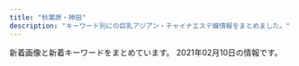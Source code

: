 ```yaml
---
title: "秋葉原・神田"
description: "キーワード別にの巨乳アジアン・チャイナエステ嬢情報をまとめました。"
---
```


新着画像と新着キーワードをまとめています。
2021年02月10日の情報です。

<DmmAffiliateIns />
<KeywordTable
  shops={
    [
    {
        "img_links": [
            "http://massage-esthe.xyz/img/r4.jpg",
            "http://massage-esthe.xyz/img/top.jpg",
            "http://massage-esthe.xyz/img/sta1.jpg",
            "http://massage-esthe.xyz/img/st2.jpg",
            "http://massage-esthe.xyz/img/sta4.jpg",
            "http://massage-esthe.xyz/img/fla.jpg",
            "http://massage-esthe.xyz/img/sta5.jpg",
            "http://massage-esthe.xyz/img/r2.jpg",
            "http://massage-esthe.xyz/img/eve.jpg",
            "http://massage-esthe.xyz/img/r1.jpg",
            "http://massage-esthe.xyz/img/st4.jpg",
            "http://massage-esthe.xyz/img/st1.jpg",
            "http://massage-esthe.xyz/img/sta2.jpg",
            "http://massage-esthe.xyz/img/sta3.jpg",
            "http://massage-esthe.xyz/img/no.png",
            "http://massage-esthe.xyz/img/st5.jpg",
            "http://massage-esthe.xyz/img/st3.jpg",
            "http://massage-esthe.xyz/img/nosta.jpg"
        ],
        "keywords": {
            "86": 11
        },
        "name": "\u7652\u3057\u306e\u68ee",
        "station": "JR\u795e\u7530\u99c5\u897f\u53e3",
        "url": "http://massage-esthe.xyz/"
    },
    {
        "name": "\u5eb7\u697d\u5712",
        "keywords": {
            "F": 3,
            "90": 3,
            "C": 11,
            "H": 2,
            "\u80f8": 1,
            "E": 14,
            "88": 5,
            "87": 23,
            "89": 6,
            "96": 2,
            "\u5de8\u4e73": 3,
            "D": 37,
            "86": 11,
            "\u4e73": 5,
            "83": 4,
            "84": 9,
            "85": 17
        },
        "img_links": [
            "https://static.a-side.com/photo/shop/30305/list.jpg",
            "https://img.a-side.com/photo/koko/31363/image.jpg",
            "https://static.a-side.com/photo/shop/32833/list.jpg",
            "https://static.a-side.com/photo/shop/33915/list.jpg",
            "https://static.a-side.com/photo/shop/26274/list.jpg",
            "https://img.a-side.com/photo/premium/20190308/14648_01_03_s.jpg",
            "https://www.a-side.com/include/img/area_each/icon_koko.png",
            "https://www.a-side.com/include/img/premium/dummy.png",
            "https://static.a-side.com/photo/shop/23877/list.jpg",
            "https://img.a-side.com/photo/premium/20170926/14648_01_06_s.jpg",
            "https://img.a-side.com/photo/digicame/20210204/28058_02.jpg",
            "https://img.a-side.com/photo/question/20201221/photo09.jpg",
            "https://www.a-side.com/include/img/premium/placeholder.png",
            "https://static.a-side.com/photo/shop/25203/list.jpg",
            "https://www.a-side.com/k-kourakuen/staff/moe/01.jpg",
            "https://img.a-side.com/photo/premium/20170926/14648_01_02_s.jpg",
            "https://static.a-side.com/photo/shop/20251/list.jpg",
            "https://static.a-side.com/photo/shop/35020/list.jpg",
            "https://img.a-side.com/photo/premium/20190308/14648_01_06_s.jpg",
            "https://static.a-side.com/photo/shop/25785/list.jpg",
            "https://img.a-side.com/photo/question/20201028/bn.jpg",
            "https://static.a-side.com/photo/shop/34660/list.jpg",
            "https://img.a-side.com/photo/question/20201221/photo05.jpg",
            "https://static.a-side.com/photo/shop/12559/list.jpg",
            "https://static.a-side.com/photo/shop/27129/list.jpg",
            "https://img.a-side.com/photo/koko/16272/image.jpg",
            "https://img.a-side.com/photo/question/20180314/bn.jpg",
            "https://img.a-side.com/photo/premium/20180601/14648_01_01_s.jpg",
            "https://static.a-side.com/photo/shop/16032/list.jpg",
            "https://img.a-side.com/photo/premium/20210208/29625_01_top2.jpg",
            "https://static.a-side.com/photo/shop/34907/list.jpg",
            "https://img.a-side.com/photo/koko/25675/image.jpg",
            "https://img.a-side.com/photo/koko/34449/image.jpg",
            "https://static.a-side.com/photo/shop/31391/list.jpg",
            "https://www.a-side.com/k-kourakuen/images/info/photo01.jpg",
            "https://static.a-side.com/photo/shop/35132/list.jpg",
            "https://img.a-side.com/photo/premium/20170926/14648_01_07_s.jpg",
            "https://static.a-side.com/photo/shop/19746/list.jpg",
            "https://static.a-side.com/photo/shop/12568/list.jpg",
            "https://img.a-side.com/photo/koko/14648/girls/2.jpg",
            "https://img.a-side.com/photo/premium/20180601/14648_01_04_s.jpg",
            "https://img.a-side.com/photo/koko/14648/massage/3.jpg",
            "https://static.a-side.com/photo/shop/33606/list.jpg",
            "https://img.a-side.com/photo/koko/14648/girls/3.jpg",
            "https://static.a-side.com/photo/shop/31411/list.jpg",
            "https://static.a-side.com/photo/shop/24920/list.jpg",
            "https://static.a-side.com/photo/shop/30051/list.jpg",
            "https://static.a-side.com/photo/shop/33849/list.jpg",
            "https://static.a-side.com/photo/shop/31407/list.jpg",
            "https://static.a-side.com/photo/shop/32320/list.jpg",
            "https://static.a-side.com/photo/shop/16718/list.jpg",
            "https://img.a-side.com/photo/question/20171101/bn.jpg",
            "https://static.a-side.com/photo/shop/33596/list.jpg",
            "https://www.a-side.com/k-kourakuen/images/info/photo02.jpg",
            "https://static.a-side.com/photo/shop/34847/list.jpg",
            "https://static.a-side.com/photo/shop/14648/list.jpg",
            "https://img.a-side.com/photo/koko/14648/route/2.jpg",
            "https://img.a-side.com/photo/digicame/20210202/31399_01.jpg",
            "https://img.a-side.com/photo/question/20201221/photo13.jpg",
            "https://img.a-side.com/photo/premium/20190307/14648_01_05_s.jpg",
            "https://img.a-side.com/photo/koko/18452/image.jpg",
            "https://img.a-side.com/photo/premium/20190307/14648_01_04_s.jpg",
            "https://img.a-side.com/photo/question/20201221/photo10.jpg",
            "https://static.a-side.com/photo/shop/32607/list.jpg",
            "https://static.a-side.com/photo/shop/33637/list.jpg",
            "https://static.a-side.com/photo/shop/34965/list.jpg",
            "https://www.a-side.com/k-kourakuen/images/covergirl.jpg",
            "https://www.a-side.com/k-kourakuen/images/massage/photo02.jpg",
            "https://img.a-side.com/photo/koko/14648/girls_p/2.jpg",
            "https://static.a-side.com/photo/shop/33321/list.jpg",
            "https://img.a-side.com/photo/premium/20190305/14648_01_02_s.jpg",
            "https://img.a-side.com/photo/question/20201221/photo08.jpg",
            "https://static.a-side.com/photo/shop/26456/list.jpg",
            "https://img.a-side.com/photo/koko/14648/shop/3.jpg",
            "https://img.a-side.com/photo/premium/20170926/14648_01_08_s.jpg",
            "https://static.a-side.com/photo/shop/22601/list.jpg",
            "https://img.a-side.com/photo/digicame/20210205/29625_03.jpg",
            "https://img.a-side.com/photo/koko/14310/image.jpg",
            "https://static.a-side.com/photo/shop/20362/list.jpg",
            "https://img.a-side.com/photo/premium/20190305/14648_01_06_s.jpg",
            "https://www.a-side.com/include/img/top/button_twitter.png",
            "https://static.a-side.com/photo/shop/30509/list.jpg",
            "https://static.a-side.com/photo/shop/25170/list.jpg",
            "https://static.a-side.com/photo/shop/27592/list.jpg",
            "https://static.a-side.com/photo/shop/29606/list.jpg",
            "https://img.a-side.com/photo/premium/20210204/34449_01_sp.jpg",
            "https://static.a-side.com/photo/shop/31758/list.jpg",
            "https://static.a-side.com/photo/shop/30371/list.jpg",
            "https://static.a-side.com/photo/shop/32458/list.jpg",
            "https://www.a-side.com/k-kourakuen/images/coupon/info.png",
            "https://img.a-side.com/photo/question/20201221/photo06.jpg",
            "https://static.a-side.com/photo/shop/20975/list.jpg",
            "https://static.a-side.com/photo/shop/33649/list.jpg",
            "https://static.a-side.com/photo/shop/33406/list.jpg",
            "https://img.a-side.com/photo/koko/14648/girls/1.jpg",
            "https://www.a-side.com/k-kourakuen/staff/haru/01.jpg",
            "https://static.a-side.com/photo/shop/31401/list.jpg",
            "https://static.a-side.com/photo/shop/27398/list.jpg",
            "https://static.a-side.com/photo/shop/35086/list.jpg",
            "https://img.a-side.com/photo/question/20201221/photo01.jpg",
            "https://static.a-side.com/photo/shop/35215/list.jpg",
            "https://static.a-side.com/photo/shop/16733/list.jpg",
            "https://img.a-side.com/photo/koko/33649/image.jpg",
            "https://static.a-side.com/photo/shop/34669/list.jpg",
            "https://img.a-side.com/photo/premium/20190308/14648_01_02_s.jpg",
            "https://img.a-side.com/photo/koko/22107/image.jpg",
            "https://static.a-side.com/photo/shop/33585/list.jpg",
            "https://img.a-side.com/photo/premium/20180601/14648_01_sp.jpg",
            "https://img.a-side.com/photo/question/20200812/bn.jpg",
            "https://img.a-side.com/photo/koko/14648/ss.jpg",
            "https://img.a-side.com/photo/question/20200708/bn.jpg",
            "https://img.a-side.com/photo/koko/14648/route/4.jpg",
            "https://img.a-side.com/photo/premium/20210210/31695_01_top2.jpg",
            "https://img.a-side.com/photo/premium/20170926/14648_01_01_s.jpg",
            "https://static.a-side.com/photo/shop/25019/list.jpg",
            "https://static.a-side.com/photo/shop/31390/list.jpg",
            "https://static.a-side.com/photo/shop/32924/list.jpg",
            "https://www.a-side.com/include/img/shop/best-price.png",
            "https://static.a-side.com/photo/shop/18324/list.jpg",
            "https://img.a-side.com/photo/question/20171011/bn.jpg",
            "https://static.a-side.com/photo/shop/32897/list.jpg",
            "https://static.a-side.com/photo/shop/32614/list.jpg",
            "https://img.a-side.com/photo/koko/30901/image.jpg",
            "https://img.a-side.com/photo/premium/20190308/14648_01_01_s.jpg",
            "https://img.a-side.com/photo/premium/20210201/35215_01_top1.jpg",
            "https://img.a-side.com/photo/koko/26192/image.jpg",
            "https://static.a-side.com/photo/shop/28456/list.jpg",
            "https://img.a-side.com/photo/koko/34140/image.jpg",
            "https://static.a-side.com/photo/shop/21054/list.jpg",
            "https://img.a-side.com/photo/koko/14648/image.jpg",
            "https://static.a-side.com/photo/shop/33796/list.jpg",
            "https://static.a-side.com/photo/shop/25050/list.jpg",
            "https://static.a-side.com/photo/shop/16482/list.jpg",
            "https://img.a-side.com/photo/premium/20170926/14648_01_05_s.jpg",
            "https://static.a-side.com/photo/shop/33402/list.jpg",
            "https://img.a-side.com/photo/question/20201221/photo11.jpg",
            "https://static.a-side.com/photo/shop/34987/list.jpg",
            "https://img.a-side.com/photo/koko/14648/shop/2.jpg",
            "https://static.a-side.com/photo/shop/31813/list.jpg",
            "https://static.a-side.com/photo/shop/30346/list.jpg",
            "https://static.a-side.com/photo/shop/24050/list.jpg",
            "https://static.a-side.com/photo/shop/31388/list.jpg",
            "https://static.a-side.com/photo/shop/29914/list.jpg",
            "https://img.a-side.com/photo/question/20171115/bn.jpg",
            "https://img.a-side.com/photo/digicame/20210205/29625_04.jpg",
            "https://img.a-side.com/photo/premium/20190307/14648_01_08_s.jpg",
            "https://img.a-side.com/photo/koko/30430/thumb.jpg",
            "https://static.a-side.com/photo/shop/27516/list.jpg",
            "https://img.a-side.com/photo/question/20201221/photo12.jpg",
            "https://img.a-side.com/photo/digicame/20210205/12823_02.jpg",
            "https://static.a-side.com/photo/shop/35298/list.jpg",
            "https://static.a-side.com/photo/shop/34768/list.jpg",
            "https://img.a-side.com/photo/question/20201221/bn.jpg",
            "https://www.a-side.com/k-kourakuen/staff/aoi/index.jpg",
            "https://static.a-side.com/photo/shop/31400/list.jpg",
            "https://img.a-side.com/photo/koko/34512/image.jpg",
            "https://img.a-side.com/photo/digicame/20210202/25065_02.jpg",
            "https://static.a-side.com/photo/shop/24663/list.jpg",
            "https://img.a-side.com/photo/premium/20190305/14648_01_04_s.jpg",
            "https://static.a-side.com/photo/shop/22918/list.jpg",
            "https://www.a-side.com/k-kourakuen/staff/mika/01.jpg",
            "https://static.a-side.com/photo/shop/27698/list.jpg",
            "https://static.a-side.com/photo/shop/31414/list.jpg",
            "https://img.a-side.com/photo/premium/20190307/14648_01_01_s.jpg",
            "https://static.a-side.com/photo/shop/29395/list.jpg",
            "https://static.a-side.com/photo/shop/27630/list.jpg",
            "https://static.a-side.com/photo/shop/14310/list.jpg",
            "https://img.a-side.com/photo/premium/20190307/14648_01_07_s.jpg",
            "https://static.a-side.com/photo/shop/25495/list.jpg",
            "https://static.a-side.com/photo/shop/25236/list.jpg",
            "https://static.a-side.com/photo/shop/22728/list.jpg",
            "https://static.a-side.com/photo/shop/34276/list.jpg",
            "https://img.a-side.com/photo/premium/20190308/14648_01_04_s.jpg",
            "https://img.a-side.com/photo/premium/20170926/14648_01_sp.jpg",
            "https://img.a-side.com/photo/koko/14648/massage/2.jpg",
            "https://img.a-side.com/photo/digicame/20210201/32458_04.jpg",
            "https://img.a-side.com/photo/premium/20201211/34140_01_index.jpg",
            "https://static.a-side.com/photo/shop/31018/list.jpg",
            "https://static.a-side.com/photo/shop/21985/list.jpg",
            "https://static.a-side.com/photo/shop/31403/list.jpg",
            "https://img.a-side.com/photo/koko/31813/image.jpg",
            "https://static.a-side.com/photo/shop/17223/list.jpg",
            "https://img.a-side.com/photo/koko/18614/image.jpg",
            "https://www.a-side.com/include/img/shop/button_official_l.png",
            "https://img.a-side.com/photo/question/20201221/photo02.jpg",
            "https://static.a-side.com/photo/shop/20991/list.jpg",
            "https://img.a-side.com/photo/premium/20190308/14648_01_05_s.jpg",
            "https://www.a-side.com/k-kourakuen/staff/mimi/01.jpg",
            "https://img.a-side.com/photo/premium/20190308/14648_01_08_s.jpg",
            "https://static.a-side.com/photo/shop/31363/list.jpg",
            "https://img.a-side.com/photo/question/20161116/bn.jpg",
            "https://img.a-side.com/photo/premium/20180601/14648_01_05_s.jpg",
            "https://static.a-side.com/photo/shop/16019/list.jpg",
            "https://img.a-side.com/photo/koko/24050/thumb.jpg",
            "https://static.a-side.com/photo/shop/11708/list.jpg",
            "https://static.a-side.com/photo/shop/25598/list.jpg",
            "https://www.a-side.com/k-kourakuen/images/massage/photo01.jpg",
            "https://img.a-side.com/photo/koko/22504/image.jpg",
            "https://static.a-side.com/photo/shop/21433/list.jpg",
            "https://img.a-side.com/photo/koko/33456/image.jpg",
            "https://www.a-side.com/k-kourakuen/staff/momoko/index.jpg",
            "https://static.a-side.com/photo/shop/34961/list.jpg",
            "https://www.a-side.com/include/img/shop/button_official.png",
            "https://static.a-side.com/photo/shop/25675/list.jpg",
            "https://www.a-side.com/k-kourakuen/staff/haru/index.jpg",
            "https://static.a-side.com/photo/shop/31406/list.jpg",
            "https://static.a-side.com/photo/shop/27777/list.jpg",
            "https://img.a-side.com/photo/premium/20210202/34965_01_sp.jpg",
            "https://static.a-side.com/photo/shop/31455/list.jpg",
            "https://img.a-side.com/photo/koko/30371/image.jpg",
            "https://img.a-side.com/photo/premium/20210208/29625_01_top1.jpg",
            "https://static.a-side.com/photo/shop/33708/list.jpg",
            "https://static.a-side.com/photo/shop/34169/list.jpg",
            "https://img.a-side.com/photo/koko/25875/image.jpg",
            "https://static.a-side.com/photo/shop/33255/list.jpg",
            "https://static.a-side.com/photo/shop/33529/list.jpg",
            "https://img.a-side.com/photo/premium/20190305/14648_01_sp.jpg",
            "https://img.a-side.com/photo/koko/14648/girls_p/3.jpg",
            "https://static.a-side.com/photo/shop/25640/list.jpg",
            "https://static.a-side.com/photo/shop/21762/list.jpg",
            "https://img.a-side.com/photo/koko/22918/image.jpg",
            "https://img.a-side.com/photo/koko/24050/image.jpg",
            "https://img.a-side.com/photo/premium/20190305/14648_01_08_s.jpg",
            "https://img.a-side.com/photo/koko/20335/image.jpg",
            "https://img.a-side.com/photo/premium/20190305/14648_01_03_s.jpg",
            "https://static.a-side.com/photo/shop/35167/list.jpg",
            "https://www.a-side.com/k-kourakuen/images/banner/koko_468x60.jpg",
            "https://static.a-side.com/photo/shop/26654/list.jpg",
            "https://static.a-side.com/photo/shop/29890/list.jpg",
            "https://static.a-side.com/photo/shop/27501/list.jpg",
            "https://img.a-side.com/photo/question/20170215/bn.jpg",
            "https://img.a-side.com/photo/koko/26035/image.jpg",
            "https://static.a-side.com/photo/shop/32689/list.jpg",
            "https://static.a-side.com/photo/shop/15122/list.jpg",
            "https://img.a-side.com/photo/koko/14648/girls_p/4.jpg",
            "https://www.a-side.com/k-kourakuen/images/massage/photo04.jpg",
            "https://img.a-side.com/photo/premium/20180601/14648_01_07_s.jpg",
            "https://img.a-side.com/photo/premium/20170926/14648_01_03_s.jpg",
            "https://static.a-side.com/photo/shop/28058/list.jpg",
            "https://static.a-side.com/photo/shop/28223/list.jpg",
            "https://www.a-side.com/k-kourakuen/images/info/photo03.jpg",
            "https://static.a-side.com/photo/shop/31971/list.jpg",
            "https://img.a-side.com/photo/koko/14648/route/1.jpg",
            "https://img.a-side.com/photo/premium/20190308/14648_01_07_s.jpg",
            "https://img.a-side.com/photo/premium/20170926/14648_01_04_s.jpg",
            "https://img.a-side.com/photo/koko/21913/image.jpg",
            "https://img.a-side.com/photo/premium/20180601/14648_01_08_s.jpg",
            "https://static.a-side.com/photo/shop/25065/list.jpg",
            "https://img.a-side.com/photo/koko/14648/massage/1.jpg",
            "https://img.a-side.com/photo/premium/20190307/14648_01_02_s.jpg",
            "https://img.a-side.com/photo/koko/31175/image.jpg",
            "https://static.a-side.com/photo/shop/22456/list.jpg",
            "https://img.a-side.com/photo/premium/20201127/33649_01_index.jpg",
            "https://www.a-side.com/k-kourakuen/images/coupon/presented.png",
            "https://img.a-side.com/photo/premium/20190308/14648_01_sp.jpg",
            "https://img.a-side.com/photo/weekly/20210205/top.jpg",
            "https://static.a-side.com/photo/shop/30429/list.jpg",
            "https://img.a-side.com/photo/premium/20210210/31695_01_top1.jpg",
            "https://img.a-side.com/photo/digicame/20210205/34987_03.jpg",
            "https://www.a-side.com/include/img/common/placeholder.png",
            "https://img.a-side.com/photo/koko/14648/shop/4.jpg",
            "https://static.a-side.com/photo/shop/33789/list.jpg",
            "https://static.a-side.com/photo/shop/20686/list.jpg",
            "https://static.a-side.com/photo/shop/31387/list.jpg",
            "https://static.a-side.com/photo/shop/27898/list.jpg",
            "https://static.a-side.com/photo/shop/28062/list.jpg",
            "https://www.a-side.com/k-kourakuen/staff/mimi/index.jpg",
            "https://img.a-side.com/photo/koko/30113/image.jpg",
            "https://static.a-side.com/photo/shop/35018/list.jpg",
            "https://img.a-side.com/photo/koko/34987/image.jpg",
            "https://static.a-side.com/photo/shop/30259/list.jpg",
            "https://static.a-side.com/photo/shop/27473/list.jpg",
            "https://static.a-side.com/photo/shop/34272/list.jpg",
            "https://img.a-side.com/photo/koko/32924/image.jpg",
            "https://img.a-side.com/photo/question/20201221/photo14.jpg",
            "https://www.a-side.com/k-kourakuen/staff/mika/index.jpg",
            "https://static.a-side.com/photo/shop/34449/list.jpg",
            "https://static.a-side.com/photo/shop/26130/list.jpg",
            "https://img.a-side.com/photo/koko/34071/image.jpg",
            "https://img.a-side.com/photo/digicame/20210205/29625_01.jpg",
            "https://static.a-side.com/photo/shop/29858/list.jpg",
            "https://img.a-side.com/photo/koko/14648/massage/4.jpg",
            "https://img.a-side.com/photo/koko/14648/route/3.jpg",
            "https://img.a-side.com/photo/premium/20190307/14648_01_06_s.jpg",
            "https://img.a-side.com/photo/koko/21985/image.jpg",
            "https://img.a-side.com/photo/premium/20190305/14648_01_07_s.jpg",
            "https://img.a-side.com/photo/premium/20180601/14648_01_03_s.jpg",
            "https://img.a-side.com/photo/premium/20180601/14648_01_06_s.jpg",
            "https://static.a-side.com/photo/shop/30069/list.jpg",
            "https://static.a-side.com/photo/shop/25429/list.jpg",
            "https://img.a-side.com/photo/premium/20210201/35215_01_sp.jpg",
            "https://static.a-side.com/photo/shop/31404/list.jpg",
            "https://img.a-side.com/photo/koko/26547/image.jpg",
            "https://static.a-side.com/photo/shop/31695/list.jpg",
            "https://static.a-side.com/photo/shop/31533/list.jpg",
            "https://static.a-side.com/photo/shop/31175/list.jpg",
            "https://img.a-side.com/photo/koko/34965/image.jpg",
            "https://static.a-side.com/photo/shop/30901/list.jpg",
            "https://www.a-side.com/k-kourakuen/images/info/photo04.jpg",
            "https://static.a-side.com/photo/shop/31399/list.jpg",
            "https://img.a-side.com/photo/digicame/20210205/12823_01.jpg",
            "https://img.a-side.com/photo/koko/22696/image.jpg",
            "https://img.a-side.com/photo/premium/20190307/14648_01_sp.jpg",
            "https://img.a-side.com/photo/koko/14648/shop/1.jpg",
            "https://static.a-side.com/photo/shop/33593/list.jpg",
            "https://img.a-side.com/photo/premium/20190305/14648_01_05_s.jpg",
            "https://img.a-side.com/photo/digicame/20210203/20991_04.jpg",
            "https://static.a-side.com/photo/shop/26974/list.jpg",
            "https://www.a-side.com/k-kourakuen/images/massage/photo03.jpg",
            "https://img.a-side.com/photo/koko/31363/thumb.jpg",
            "https://www.a-side.com/k-kourakuen/staff/emi/index.jpg",
            "https://img.a-side.com/photo/koko/14648/girls/4.jpg",
            "https://img.a-side.com/photo/koko/33456/thumb.jpg",
            "https://img.a-side.com/photo/question/20201221/photo03.jpg",
            "https://www.a-side.com/k-kourakuen/staff/moe/index.jpg",
            "https://img.a-side.com/photo/premium/20180601/14648_01_02_s.jpg",
            "https://img.a-side.com/photo/premium/20190307/14648_01_03_s.jpg",
            "https://img.a-side.com/photo/question/20180725/bn.jpg",
            "https://img.a-side.com/photo/digicame/20210115/14648_01.jpg",
            "https://static.a-side.com/photo/shop/12823/list.jpg",
            "https://static.a-side.com/photo/shop/26502/list.jpg",
            "https://img.a-side.com/photo/digicame/20210205/29625_02.jpg",
            "https://img.a-side.com/photo/premium/20190305/14648_01_01_s.jpg",
            "https://www.a-side.com/include/img/shop/button_official_s.png",
            "https://static.a-side.com/photo/shop/10590/list.jpg",
            "https://img.a-side.com/photo/question/20201221/photo04.jpg",
            "https://static.a-side.com/photo/shop/19411/list.jpg",
            "https://img.a-side.com/photo/premium/20210201/35215_01_top2.jpg",
            "https://www.a-side.com/k-kourakuen/images/top_notice.jpg",
            "https://static.a-side.com/photo/shop/18153/list.jpg",
            "https://img.a-side.com/photo/koko/16032/image.jpg",
            "https://static.a-side.com/photo/shop/12836/list.jpg",
            "https://img.a-side.com/photo/question/20201221/photo07.jpg",
            "https://static.a-side.com/photo/shop/31534/list.jpg",
            "https://img.a-side.com/photo/koko/34669/image.jpg",
            "https://img.a-side.com/photo/koko/14648/girls_p/1.jpg",
            "https://img.a-side.com/photo/koko/21711/image.jpg",
            "https://static.a-side.com/photo/shop/34512/list.jpg",
            "https://img.a-side.com/photo/digicame/20210202/31399_02.jpg",
            "https://static.a-side.com/photo/shop/31593/list.jpg",
            "https://static.a-side.com/photo/shop/31396/list.jpg"
        ],
        "station": "JR\u795e\u7530\u99c5\u5317\u53e3",
        "url": "https://www.a-side.com/k-kourakuen/"
    },
    {
        "name": "\u30d1\u30f3\u30c0\u30de\u30c3\u30b5\u30fc\u30b8",
        "station": "JR\u79cb\u8449\u539f\u99c5\u662d\u548c\u901a\u308a\u53e3",
        "url": "https://yumegokochi1.com/",
        "img_links": [
            "https://yumegokochi1.com/_src/49451747/mikinew22.png",
            "https://yumegokochi1.com/_src/49801147/1.jpg",
            "https://yumegokochi1.com/_src/52740115/valentine.jpg",
            "https://yumegokochi1.com/_src/49451724/2019-06-03_20200201221114.png",
            "https://yumegokochi1.com/_src/49601606/mikinew22.png",
            "https://yumegokochi1.com/_src/49451753/mikinew22.png",
            "https://yumegokochi1.com/_src/49690956/mikinew22.png",
            "https://yumegokochi1.com/_src/49451739/s__37322773.jpg",
            "https://yumegokochi1.com/_src/49451804/9dfc3519-db15-4421-9d5a-72bca41cf758.jpg",
            "https://yumegokochi1.com/_src/49451698/img20200920211111185467.png",
            "https://yumegokochi1.com/_src/49800727/1.jpg",
            "https://yumegokochi1.com/_src/49451762/9dfc3519-db15-4421-9d5a-72bca41cf758.jpg",
            "https://yumegokochi1.com/_src/49451751/s__37707790.jpg",
            "https://yumegokochi1.com/_src/49451706/img20200921221149975618.png",
            "https://yumegokochi1.com/_src/49451757/mikinew22.png",
            "https://yumegokochi1.com/_src/49451721/2019-06-03_20200201221114.png",
            "https://yumegokochi1.com/_src/49600659/mikinew22.png",
            "https://yumegokochi1.com/_src/49600657/mikinew22.png",
            "https://yumegokochi1.com/_src/49690958/mikinew22.png",
            "https://yumegokochi1.com/_src/49451690/tel.png",
            "https://yumegokochi1.com/_src/49451741/panda.png",
            "https://yumegokochi1.com/_src/49451725/img20200920211111185467.png",
            "https://yumegokochi1.com/_src/49800856/2.jpg",
            "https://yumegokochi1.com/_src/49451755/mikinew22.png",
            "https://yumegokochi1.com/_src/49800470/mikinew22.png",
            "https://yumegokochi1.com/_src/49451704/img20200921221149975618.png",
            "https://yumegokochi1.com/_src/49800472/mikinew22.png",
            "https://yumegokochi1.com/_src/49451694/img20200920141422782540.png",
            "https://yumegokochi1.com/_src/49451710/gettyimages-1124713982.jpg",
            "https://yumegokochi1.com/_src/49601604/img_5364.png",
            "https://yumegokochi1.com/_src/49451712/gettyimages-1124713982.jpg",
            "https://yumegokochi1.com/_src/49451708/img20200921221149975618.png",
            "https://yumegokochi1.com/_src/49451688/mikinew22.png",
            "https://yumegokochi1.com/_src/49451759/mikinew22.png",
            "https://yumegokochi1.com/_src/49451761/73712a1b-86b8-482b-b4d2-d8a85862327f.jpg",
            "https://yumegokochi1.com/_src/49451769/sign.png",
            "https://yumegokochi1.com/_src/49451714/img20200920211111185467.png"
        ],
        "keywords": {}
    },
    {
        "img_links": [
            "http://ainsel.tyo.ac/photos/sites/50/2020/09/2020091109212779.jpg",
            "http://ainsel.tyo.ac/images/room3.jpg",
            "http://ainsel.tyo.ac/images/top.png",
            "http://ainsel.tyo.ac/images/room4.jpg",
            "http://ainsel.tyo.ac/images/s3.jpg",
            "http://ainsel.tyo.ac/images/news.png",
            "http://ainsel.tyo.ac/photos/sites/50/2020/10/2020100307023490.jpg",
            "http://ainsel.tyo.ac/images/staff0.jpg",
            "http://ainsel.tyo.ac/photos/sites/50/2020/09/2020091109200314.jpg",
            "http://ainsel.tyo.ac/photos/sites/50/2020/09/2020091109302142.jpg",
            "http://ainsel.tyo.ac/images/s_staff.png",
            "http://ainsel.tyo.ac/images/room2.jpg",
            "http://ainsel.tyo.ac/images/mobile.jpg",
            "http://ainsel.tyo.ac/images/room1.jpg",
            "http://ainsel.tyo.ac/photos/sites/50/2020/09/2020091109303095.jpg",
            "http://ainsel.tyo.ac/images/s1.jpg",
            "http://ainsel.tyo.ac/photos/sites/50/2020/09/2020091109302586.jpg"
        ],
        "keywords": {
            "86": 7,
            "82": 14,
            "83": 7,
            "88": 7,
            "C": 21,
            "D": 21,
            "85": 7,
            "87": 7,
            "81": 7,
            "E": 7
        },
        "url": "http://ainsel.tyo.ac/",
        "name": "Ainsel\u30fb\u30a8\u30a4\u30f3\u30bb\u30eb",
        "station": "JR\u6d45\u8349\u6a4b\u99c5\u6771\u53e3"
    },
    {
        "name": "\u9806\u98a8",
        "keywords": {
            "C": 4,
            "90": 1,
            "89": 1,
            "88": 1,
            "D": 3,
            "84": 1
        },
        "url": "http://junpu.jpest.net/",
        "img_links": [
            "http://junpu.jpest.net/images/tiao.jpg",
            "http://junpuadmin.jpest.net/uploads/2021/01/g1-1.jpg",
            "http://junpuadmin.jpest.net/uploads/2021/01/E3B6B02E-4F32-431B-90DF-8F02A102ED7A.jpg",
            "http://junpuadmin.jpest.net/uploads/2021/01/6DEF0C3A-BC24-43F3-86B7-EA77E5E3A717.jpg",
            "http://junpu.jpest.net/images/b1.jpg",
            "http://junpu.jpest.net/images/telhead.jpg",
            "http://junpuadmin.jpest.net/uploads/2021/01/5.jpg",
            "http://junpuadmin.jpest.net/uploads/2021/01/IMG_1616-2.jpg",
            "http://junpuadmin.jpest.net/uploads/2021/01/IMG_1555.jpg",
            "http://junpuadmin.jpest.net/uploads/2021/01/5BBD19C5-8DEF-48E7-87D0-CEBE168F2E36-2.jpg",
            "http://junpu.jpest.net/images/sys4.jpg",
            "http://junpu.jpest.net/images/sys3.jpg",
            "http://junpu.jpest.net/images/tt.jpg",
            "http://junpu.jpest.net/images/telb1.jpg",
            "http://junpu.jpest.net/images/head.jpg",
            "http://junpuadmin.jpest.net/uploads/2021/01/admin-ajax.jpg",
            "http://junpuadmin.jpest.net/uploads/2021/01/E3B6B02E-4F32-431B-90DF-8F02A102ED7A-1.jpg",
            "http://junpuadmin.jpest.net/uploads/2021/01/7.jpg",
            "http://junpu.jpest.net/images/footer.jpg",
            "http://junpuadmin.jpest.net/uploads/2021/01/8FAC8FB2-DB21-4688-B50C-530DE522F742.jpg",
            "http://junpuadmin.jpest.net/uploads/2021/01/IMG_2402-1.jpg",
            "http://junpu.jpest.net/images/r4.jpg"
        ],
        "station": "JR\u79cb\u8449\u539f\u99c5\u662d\u548c\u901a\u308a\u53e3"
    },
    {
        "name": "RAVE \u30ec\u30a4\u30f4",
        "keywords": {
            "F": 2,
            "G": 1,
            "90": 1,
            "89": 1,
            "87": 5,
            "88": 1,
            "86": 1,
            "D": 6
        },
        "img_links": [
            "http://www.rave.masg.info/images/main_top.png",
            "http://www.rave.masg.info/images/infotiao1.jpg",
            "http://www.rave.masg.info/images/xian.png",
            "http://www.rave.masg.info/files/003-02.jpg",
            "http://www.rave.masg.info/files/014-03.jpg",
            "http://www.rave.masg.info/images/shop/shop04.jpg",
            "http://www.rave.masg.info/files/005-03.jpg",
            "http://www.rave.masg.info/files/002.jpg",
            "http://www.rave.masg.info/images/shop/shop02.jpg",
            "http://www.rave.masg.info/files/001-03.jpg",
            "http://www.rave.masg.info/images/zi_staff.png",
            "http://www.rave.masg.info/images/pick.png",
            "http://www.rave.masg.info/files/015-02.jpg",
            "http://www.rave.masg.info/images/shop/shop01.jpg",
            "http://www.rave.masg.info/files/002-02.jpg",
            "http://www.rave.masg.info/files/005.jpg",
            "http://www.rave.masg.info/files/005-02.jpg",
            "http://www.rave.masg.info/files/006.jpg",
            "http://www.rave.masg.info/images/s5.jpg",
            "http://www.rave.masg.info/files/006-03.jpg",
            "http://www.rave.masg.info/files/002-03.jpg",
            "http://www.rave.masg.info/images/s1.jpg",
            "http://www.rave.masg.info/files/015.jpg",
            "http://www.rave.masg.info/files/006-02.jpg",
            "http://www.rave.masg.info/files/008-03.jpg",
            "http://www.rave.masg.info/images/zi_massage.png",
            "http://www.rave.masg.info/images/s3.jpg",
            "http://www.rave.masg.info/images/new1.png",
            "http://www.rave.masg.info/images/maga.jpg",
            "http://www.rave.masg.info/images/s2.jpg",
            "http://www.rave.masg.info/images/shop/shop03.jpg",
            "http://www.rave.masg.info/images/new3.png",
            "http://www.rave.masg.info/files/015-03.jpg",
            "http://www.rave.masg.info/files/003-03.jpg",
            "http://www.rave.masg.info/images/s4.jpg",
            "http://www.rave.masg.info/files/014-02.jpg",
            "http://www.rave.masg.info/files/008-02.jpg",
            "http://www.rave.masg.info/images/tel.png",
            "http://www.rave.masg.info/files/003.jpg",
            "http://www.rave.masg.info/files/001-02.jpg",
            "http://www.rave.masg.info/files/008.jpg",
            "http://www.rave.masg.info/files/014.jpg",
            "http://www.rave.masg.info/files/009.jpg",
            "http://www.rave.masg.info/files/001.jpg",
            "http://www.rave.masg.info/images/main_bottom.png",
            "http://www.rave.masg.info/images/service.png",
            "http://www.rave.masg.info/files/009-03.jpg",
            "http://www.rave.masg.info/files/009-02.jpg"
        ],
        "url": "http://www.rave.masg.info/",
        "station": "JR\u79cb\u8449\u539f\u99c5\u662d\u548c\u901a\u308a\u53e3"
    },
    {
        "url": "https://kanda-on.work/",
        "keywords": {
            "\u4e73": 3,
            "\u5de8\u4e73": 3,
            "F": 24,
            "C": 33
        },
        "img_links": [
            "https://kanda-on.work/images/st/st_yuzuki.jpg",
            "https://kanda-on.work/images/st/st_akari.jpg",
            "https://kanda-on.work/images/st/st_ruru.jpg",
            "https://kanda-on.work/images/st/st_sakura.jpg",
            "https://kanda-on.work/images/st/st_maya.jpg",
            "https://kanda-on.work/images/top2.png",
            "https://kanda-on.work/images/st/st_yuri.jpg",
            "https://kanda-on.work/images/st/st_akira.jpg",
            "https://kanda-on.work/images/st/st_kana.jpg",
            "https://kanda-on.work/images/st/st_moe.jpg",
            "https://kanda-on.work/images/st/st_kaori.jpg",
            "https://kanda-on.work/images/st/st_rara.jpg",
            "https://kanda-on.work/images/top_campaign_bottom.jpg",
            "https://kanda-on.work/images/st/st_koko.jpg",
            "https://kanda-on.work/images/st/st_mika2.jpg",
            "https://kanda-on.work/images/st/st_rara2.jpg",
            "https://kanda-on.work/images/top.png",
            "https://kanda-on.work/images/st/st_natsuko.jpg",
            "https://kanda-on.work/images/st/st_miki.jpg",
            "https://kanda-on.work/images/st/st_ako.jpg",
            "https://kanda-on.work/images/st/st_mina.jpg",
            "https://kanda-on.work/images/st/st_mika.jpg",
            "https://kanda-on.work/images/st/st_kiki.jpg",
            "https://kanda-on.work/images/st/st_yuki.jpg",
            "https://kanda-on.work/images/st/st_arisa.jpg",
            "https://kanda-on.work/images/st/st_lemon.jpg",
            "https://kanda-on.work/images/top_campaign.jpg"
        ],
        "name": "\u6e29",
        "station": "JR\u795e\u7530\u99c5\u897f\u53e3"
    },
    {
        "station": "JR\u795e\u7530\u99c5\u5317\u53e3",
        "img_links": [
            "http://loman.ies.fun/photos/sites/33/2020/03/2020032611153250.jpg",
            "http://loman.ies.fun/images/room3.jpg",
            "http://loman.ies.fun/photos/sites/33/2020/03/2020032611555543.jpg",
            "http://loman.ies.fun/photos/sites/33/2020/03/2020032611565587.jpg",
            "http://loman.ies.fun/images/girl-z1.jpg",
            "http://loman.ies.fun/photos/sites/33/2020/03/2020032611445885.jpg",
            "http://loman.ies.fun/photos/sites/33/2020/03/2020032611584396.jpg",
            "http://loman.ies.fun/photos/sites/33/2020/03/2020032611565613.jpg",
            "http://loman.ies.fun/photos/sites/33/2020/03/2020032611581578.jpg",
            "http://loman.ies.fun/images/room2.jpg",
            "http://loman.ies.fun/photos/sites/33/2020/03/2020032611511046.jpg",
            "http://loman.ies.fun/images/s_news.png",
            "http://loman.ies.fun/images/top.png",
            "http://loman.ies.fun/photos/sites/33/2020/03/202003261138067.jpg",
            "http://loman.ies.fun/photos/sites/33/2020/03/2020032611522152.jpg",
            "http://loman.ies.fun/photos/sites/33/2020/03/2020032611581687.jpg",
            "http://loman.ies.fun/images/room1.jpg",
            "http://loman.ies.fun/photos/sites/33/2020/03/202003261158439.jpg",
            "http://loman.ies.fun/images/s_pick.png",
            "http://loman.ies.fun/photos/sites/33/2020/08/2020081913260795.jpg",
            "http://loman.ies.fun/photos/sites/33/2020/03/2020032612000446.jpg",
            "http://loman.ies.fun/photos/sites/33/2020/03/202003261151446.jpg",
            "http://loman.ies.fun/images/girl-z2.jpg",
            "http://loman.ies.fun/photos/sites/33/2020/03/2020032611443518.jpg",
            "http://loman.ies.fun/photos/sites/33/2020/03/202003261200240.jpg",
            "http://loman.ies.fun/photos/sites/33/2020/03/2020032611562755.jpg",
            "http://loman.ies.fun/photos/sites/33/2020/03/2020032611445837.jpg",
            "http://loman.ies.fun/images/mobile.jpg",
            "http://loman.ies.fun/images/room4.jpg",
            "http://loman.ies.fun/images/s_staff.png",
            "http://loman.ies.fun/photos/sites/33/2020/03/2020032611565659.jpg",
            "http://loman.ies.fun/photos/sites/33/2020/03/2020032611553428.jpg"
        ],
        "name": "\u30cf\u30d4\u30cd\u30b9",
        "keywords": {
            "C": 33,
            "85": 5,
            "83": 2,
            "D": 11,
            "E": 4,
            "87": 4,
            "86": 8,
            "89": 1,
            "88": 1
        },
        "url": "http://loman.ies.fun/"
    },
    {
        "url": "http://esute-kanda.tokyo/",
        "station": "\u795e\u7530\u99c5\u897f\u53e3",
        "name": "\u8336\u8336",
        "img_links": [
            "http://esute-kanda.tokyo/images/st/st_ayaka.jpg",
            "http://esute-kanda.tokyo/images/st/st_momo.jpg",
            "http://esute-kanda.tokyo/images/st/st_yaya.jpg",
            "http://esute-kanda.tokyo/images/st/st_jennie2.jpg",
            "http://esute-kanda.tokyo/images/st/st_natsu.jpg",
            "http://esute-kanda.tokyo/images/st/st_mariko.jpg",
            "http://esute-kanda.tokyo/images/st/st_suzu.jpg",
            "http://esute-kanda.tokyo/images/st/st_moka.jpg",
            "http://esute-kanda.tokyo/images/st/st_sakura.jpg",
            "http://esute-kanda.tokyo/images/st/st_yuki.jpg",
            "http://esute-kanda.tokyo/images/st/st_ryo.jpg",
            "http://esute-kanda.tokyo/images/st/st_yuyu.jpg",
            "http://esute-kanda.tokyo/images/top.png",
            "http://esute-kanda.tokyo/images/st/st_nanami.jpg",
            "http://esute-kanda.tokyo/images/top2.png",
            "http://esute-kanda.tokyo/images/st/st_rui.jpg",
            "http://esute-kanda.tokyo/images/st/st_ran.jpg",
            "http://esute-kanda.tokyo/images/st/st_riko.jpg",
            "http://esute-kanda.tokyo/images/st/st_sara.jpg",
            "http://esute-kanda.tokyo/images/st/st_yuuka.jpg",
            "http://esute-kanda.tokyo/images/access/ac_photo.jpg",
            "http://esute-kanda.tokyo/images/st/st_kanon.jpg",
            "http://esute-kanda.tokyo/images/st/st_mao.jpg",
            "http://esute-kanda.tokyo/images/st/st_riri.jpg",
            "http://esute-kanda.tokyo/images/st/st_jennie.jpg"
        ],
        "keywords": {
            "\u7206\u4e73": 3,
            "D": 9,
            "G": 3,
            "F": 7,
            "C": 18,
            "E": 3,
            "\u80f8": 1,
            "\u4e73": 3
        }
    },
    {
        "url": "http://k-cocoro.co/",
        "keywords": {
            "G": 1,
            "E": 4,
            "D": 4
        },
        "name": "COCORO",
        "img_links": [
            "http://k-cocoro.co/images/noimage.jpg",
            "http://k-cocoro.co/images/girlx_top.png",
            "http://k-cocoro.co/images/004.jpg",
            "http://k-cocoro.co/images/shishu_03.jpg",
            "http://k-cocoro.co/images/pagetop.png",
            "http://k-cocoro.co/images/news_top.jpg",
            "http://k-cocoro.co/images/mya.jpg",
            "http://k-cocoro.co/images/tite-staff.png",
            "http://k-cocoro.co/images/001.jpg",
            "http://k-cocoro.co/images/right_bottom.png",
            "http://k-cocoro.co/images/momo.jpg",
            "http://k-cocoro.co/images/002.jpg",
            "http://k-cocoro.co/images/s2.jpg",
            "http://k-cocoro.co/images/yui.jpg",
            "http://k-cocoro.co/images/tite-magazine.png",
            "http://k-cocoro.co/images/girl_top.png",
            "http://k-cocoro.co/images/mail.png",
            "http://k-cocoro.co/images/shishu_01.jpg",
            "http://k-cocoro.co/images/nei_01.png",
            "http://k-cocoro.co/images/right_top.png",
            "http://k-cocoro.co/images/grande.jpg",
            "http://k-cocoro.co/images/shishu_02.jpg",
            "http://k-cocoro.co/images/gg2.jpg",
            "http://k-cocoro.co/images/g3.jpg",
            "http://k-cocoro.co/images/remo.jpg",
            "http://k-cocoro.co/images/nei_03.png",
            "http://k-cocoro.co/images/yu.jpg",
            "http://k-cocoro.co/images/girl_03.png",
            "http://k-cocoro.co/images/girl_01.png",
            "http://k-cocoro.co/images/gg1.jpg",
            "http://k-cocoro.co/images/003.jpg",
            "http://k-cocoro.co/images/ss.jpg"
        ],
        "station": "JR\u795e\u7530\u99c5\u6771\u53e3"
    },
    {
        "url": "http://www.lovegarden-s.info/",
        "keywords": {
            "E": 2,
            "D": 18,
            "87": 8,
            "86": 4,
            "89": 4,
            "85": 6
        },
        "img_links": [
            "http://www.lovegarden-s.info/img/pic_info.png",
            "http://www.lovegarden-s.info/photo/201811/15420361921270089007.jpg",
            "http://www.lovegarden-s.info/photo/201912/15762841361405259657.png",
            "http://www.lovegarden-s.info/img/return.png",
            "http://www.lovegarden-s.info/photo/202002/1580969705245014003.jpeg",
            "http://www.lovegarden-s.info/photo/home/9601430403087.jpg",
            "http://www.lovegarden-s.info/img/link.png",
            "http://www.lovegarden-s.info/img/info.png",
            "http://www.lovegarden-s.info/photo/home/4231542036212.jpg",
            "http://www.lovegarden-s.info/img/re2.png",
            "http://www.lovegarden-s.info/img/img1.png",
            "http://www.lovegarden-s.info/img/top.png",
            "http://www.lovegarden-s.info/img/staff.png",
            "http://www.lovegarden-s.info/photo/home/4831576458331.jpg",
            "http://www.lovegarden-s.info/photo/home/7251576458086.jpg",
            "http://www.lovegarden-s.info/photo/202001/15796781601253232552.jpg",
            "http://www.lovegarden-s.info/photo/home/4781579678186.jpg",
            "http://www.lovegarden-s.info/photo/home/8901454735680.jpg",
            "http://www.lovegarden-s.info/photo/202009/15998962431272351164.jpeg",
            "http://www.lovegarden-s.info/photo/201912/15762826581589257136.jpeg",
            "http://www.lovegarden-s.info/photo/201602/1455104915985663806.jpg",
            "http://www.lovegarden-s.info/photo/home/8951576457983.jpg",
            "http://www.lovegarden-s.info/photo/201602/14547356612012610027.jpg",
            "http://www.lovegarden-s.info/photo/201912/15764583101976861511.jpg",
            "http://www.lovegarden-s.info/photo/home/8651455104921.jpg",
            "http://www.lovegarden-s.info/photo/home/8341599896251.jpg",
            "http://www.lovegarden-s.info/photo/202002/15809557251246469135.jpg",
            "http://www.lovegarden-s.info/photo/home/1071580955755.jpg",
            "http://www.lovegarden-s.info/img/img2.png",
            "http://www.lovegarden-s.info/photo/201504/1430403080602083079.jpg",
            "http://www.lovegarden-s.info/photo/home/9871580969716.jpg"
        ],
        "name": "\u30e9\u30d6\u30ac\u30fc\u30c7\u30f3",
        "station": "JR\u79cb\u8449\u539f\u99c5\u662d\u548c\u901a\u308a\u53e3"
    },
    {
        "img_links": [
            "http://chou-massage.work/sp/img/fla-2.jpg",
            "http://chou-massage.work/img/sta1.jpg",
            "http://chou-massage.work/sp/img/botton.jpg",
            "http://chou-massage.work/sp/img/st4.jpg",
            "http://chou-massage.work/sp/img/st1.jpg",
            "http://chou-massage.work/img/botton.jpg",
            "http://chou-massage.work/sp/img/st8.jpg",
            "http://chou-massage.work/img/fla-3.jpg",
            "http://chou-massage.work/img/sta8.jpg",
            "http://chou-massage.work/img/acc.jpg",
            "http://chou-massage.work/img/st2.jpg",
            "http://chou-massage.work/sp/img/st7.jpg",
            "http://chou-massage.work/sp/img/st3.jpg",
            "http://chou-massage.work/sp/img/sta4.jpg",
            "http://chou-massage.work/sp/img/st2.jpg",
            "http://chou-massage.work/sp/img/fla-1.jpg",
            "http://chou-massage.work/img/sta4.jpg",
            "http://chou-massage.work/img/st7.jpg",
            "http://chou-massage.work/img/st1.jpg",
            "http://chou-massage.work/sp/img/sta8.jpg",
            "http://chou-massage.work/sp/img/sta1.jpg",
            "http://chou-massage.work/sp/img/sta2.jpg",
            "http://chou-massage.work/sp/img/acc.jpg",
            "http://chou-massage.work/img/st8.jpg",
            "http://chou-massage.work/sp/img/mo.png",
            "http://chou-massage.work/img/st4.jpg",
            "http://chou-massage.work/img/st3.jpg",
            "http://chou-massage.work/img/mo.png",
            "http://chou-massage.work/sp/img/sta7.jpg",
            "http://chou-massage.work/sp/img/fla-3.jpg",
            "http://chou-massage.work/img/fla-1.jpg",
            "http://chou-massage.work/img/sta2.jpg",
            "http://chou-massage.work/img/fla-2.jpg",
            "http://chou-massage.work/sp/img/sta3.jpg",
            "http://chou-massage.work/img/sta7.jpg",
            "http://chou-massage.work/img/sta3.jpg"
        ],
        "keywords": {
            "D": 12,
            "87": 8,
            "C": 26,
            "E": 8,
            "86": 10,
            "85": 2
        },
        "url": "http://chou-massage.work/",
        "name": "\u8776",
        "station": "JR\u795e\u7530\u99c5\u897f\u53e3"
    },
    {
        "station": "JR\u795e\u7530\u99c5\u5317\u53e3",
        "img_links": [
            "http://nene-kanda.net/images/1.jpg",
            "http://nene-kanda.net/images/st/st_mao.jpg",
            "http://nene-kanda.net/images/2.jpg",
            "http://nene-kanda.net/images/3.jpg",
            "http://nene-kanda.net/images/st/st_hitomi.jpg",
            "http://nene-kanda.net/images/topimage/subimage.jpg",
            "http://nene-kanda.net/images/st/st_mimi.jpg",
            "http://nene-kanda.net/images/topimage/topimage.jpg",
            "http://nene-kanda.net/images/share/sptel.png",
            "http://nene-kanda.net/images/st/st_saki.jpg",
            "http://nene-kanda.net/images/4.jpg",
            "http://nene-kanda.net/images/share/pagetop.png",
            "http://nene-kanda.net/images/share/tel.png",
            "http://nene-kanda.net/images/st/st_miki.jpg",
            "http://nene-kanda.net/images/st/st_mie.jpg",
            "http://nene-kanda.net/images/st/st_ruru.jpg"
        ],
        "name": "NeNe\uff5e\u30cd\u30cd\uff5e",
        "keywords": {
            "D": 11,
            "F": 4,
            "E": 4,
            "C": 33
        },
        "url": "http://nene-kanda.net/index.html"
    },
    {
        "station": "JR\u79cb\u8449\u539f\u99c5\u662d\u548c\u901a\u308a\u53e3",
        "name": "\u7652\u611b",
        "keywords": {
            "C": 24,
            "86": 3,
            "E": 3,
            "84": 3,
            "87": 3,
            "85": 24,
            "D": 24
        },
        "img_links": [
            "http://yu-ai.work/img/st13.jpg",
            "http://yu-ai.work/sp/img/t-t.jpg",
            "http://yu-ai.work/sp/img/time.jpg",
            "http://yu-ai.work/sp/img/t-s.jpg",
            "http://yu-ai.work/sp/img/p20.jpg",
            "http://yu-ai.work/img/st14.jpg",
            "http://yu-ai.work/sp/img/add.jpg",
            "http://yu-ai.work/img/acc2.jpg",
            "http://yu-ai.work/img/sta16.jpg",
            "http://yu-ai.work/img/st16.jpg",
            "http://yu-ai.work/img/fla.jpg",
            "http://yu-ai.work/sp/img/t-r.jpg",
            "http://yu-ai.work/sp/img/acc2.jpg",
            "http://yu-ai.work/img/sc12.jpg",
            "http://yu-ai.work/img/sta17.jpg",
            "http://yu-ai.work/sp/img/acc3.jpg",
            "http://yu-ai.work/img/sta9.jpg",
            "http://yu-ai.work/sp/img/tel.jpg",
            "http://yu-ai.work/img/st0012.jpg",
            "http://yu-ai.work/sp/img/sta18.jpg",
            "http://yu-ai.work/img/st012.jpg",
            "http://yu-ai.work/sp/img/sta9.jpg",
            "http://yu-ai.work/img/acc3.jpg",
            "http://yu-ai.work/sp/img/p18.jpg",
            "http://yu-ai.work/img/sta18.jpg",
            "http://yu-ai.work/sp/img/cam.jpg",
            "http://yu-ai.work/sp/img/sta19.jpg",
            "http://yu-ai.work/img/st9.jpg",
            "http://yu-ai.work/img/sc16.jpg",
            "http://yu-ai.work/img/men-es-ran.jpg",
            "http://yu-ai.work/sp/img/pc.jpg",
            "http://yu-ai.work/sp/img/sta17.jpg",
            "http://yu-ai.work/img/sc15.jpg",
            "http://yu-ai.work/img/st009.jpg",
            "http://yu-ai.work/img/st019.jpg",
            "http://yu-ai.work/img/st015.jpg",
            "http://yu-ai.work/img/st018.jpg",
            "http://yu-ai.work/sp/img/t-o.jpg",
            "http://yu-ai.work/img/sc18.jpg",
            "http://yu-ai.work/img/sta15.jpg",
            "http://yu-ai.work/sp/img/t-a.jpg",
            "http://yu-ai.work/img/sta20.jpg",
            "http://yu-ai.work/img/st020.jpg",
            "http://yu-ai.work/sp/img/acc1.jpg",
            "http://yu-ai.work/img/sc13.jpg",
            "http://yu-ai.work/img/st013.jpg",
            "http://yu-ai.work/img/head.jpg",
            "http://yu-ai.work/sp/img/sta16.jpg",
            "http://yu-ai.work/sp/img/sta15.jpg",
            "http://yu-ai.work/sp/img/sta10.jpg",
            "http://yu-ai.work/img/sc10.jpg",
            "http://yu-ai.work/img/sc9.jpg",
            "http://yu-ai.work/img/acc1.jpg",
            "http://yu-ai.work/sp/img/p19.jpg",
            "http://yu-ai.work/img/st12.jpg",
            "http://yu-ai.work/img/st014.jpg",
            "http://yu-ai.work/img/sta14.jpg",
            "http://yu-ai.work/img/sc17.jpg",
            "http://yu-ai.work/img/sta12.jpg",
            "http://yu-ai.work/sp/img/sta14.jpg",
            "http://yu-ai.work/img/st010.jpg",
            "http://yu-ai.work/img/sta10.jpg",
            "http://yu-ai.work/sp/img/sta12.jpg",
            "http://yu-ai.work/sp/img/sys.jpg",
            "http://yu-ai.work/img/st17.jpg",
            "http://yu-ai.work/sp/img/sta20.jpg",
            "http://yu-ai.work/sp/img/p17.jpg",
            "http://yu-ai.work/sp/img/info.jpg",
            "http://yu-ai.work/img/st10.jpg",
            "http://yu-ai.work/sp/img/botton.jpg",
            "http://yu-ai.work/img/sta19.jpg",
            "http://yu-ai.work/img/st15.jpg",
            "http://yu-ai.work/img/sc20.jpg",
            "http://yu-ai.work/img/st0013.jpg",
            "http://yu-ai.work/sp/img/sta13.jpg",
            "http://yu-ai.work/img/nos.jpg",
            "http://yu-ai.work/img/botton.jpg",
            "http://yu-ai.work/img/st20.jpg",
            "http://yu-ai.work/img/st19.jpg",
            "http://yu-ai.work/img/sta13.jpg",
            "http://yu-ai.work/img/st18.jpg",
            "http://yu-ai.work/img/sc19.jpg",
            "http://yu-ai.work/sp/img/pic.jpg",
            "http://yu-ai.work/sp/img/tit.jpg",
            "http://yu-ai.work/img/st09.jpg",
            "http://yu-ai.work/img/sc14.jpg"
        ],
        "url": "http://yu-ai.work/"
    },
    {
        "name": "\u96a0\u308c\u5bb6",
        "keywords": {
            "86": 10,
            "85": 1,
            "87": 6,
            "88": 2,
            "C": 26,
            "D": 15
        },
        "img_links": [
            "http://jasmine-massage.info/img/st0153.jpg",
            "http://jasmine-massage.info/img/st0179.jpg",
            "http://jasmine-massage.info/img/s197.jpg",
            "http://jasmine-massage.info/img/st186.jpg",
            "http://jasmine-massage.info/img/sta196.jpg",
            "http://jasmine-massage.info/img/st195.jpg",
            "http://jasmine-massage.info/img/st179.jpg",
            "http://jasmine-massage.info/i/img/r3.jpg",
            "http://jasmine-massage.info/img/botton.jpg",
            "http://jasmine-massage.info/img/head.jpg",
            "http://jasmine-massage.info/img/st197.jpg",
            "http://jasmine-massage.info/img/st187.jpg",
            "http://jasmine-massage.info/img/st183.jpg",
            "http://jasmine-massage.info/img/st194.jpg",
            "http://jasmine-massage.info/img/st177.jpg",
            "http://jasmine-massage.info/img/st175.jpg",
            "http://jasmine-massage.info/img/st0197.jpg",
            "http://jasmine-massage.info/img/st0183.jpg",
            "http://jasmine-massage.info/img/mo.png",
            "http://jasmine-massage.info/img/st0195.jpg",
            "http://jasmine-massage.info/img/nos.jpg",
            "http://jasmine-massage.info/i/img/st196.jpg",
            "http://jasmine-massage.info/i/img/r1.jpg",
            "http://jasmine-massage.info/img/st0174.jpg",
            "http://jasmine-massage.info/i/img/r2.jpg",
            "http://jasmine-massage.info/i/img/sta197.jpg",
            "http://jasmine-massage.info/i/img/r4.jpg",
            "http://jasmine-massage.info/img/sta197.jpg",
            "http://jasmine-massage.info/img/st153.jpg",
            "http://jasmine-massage.info/img/st178.jpg",
            "http://jasmine-massage.info/img/s195.jpg",
            "http://jasmine-massage.info/img/st189.jpg",
            "http://jasmine-massage.info/img/s196.jpg",
            "http://jasmine-massage.info/img/st196.jpg",
            "http://jasmine-massage.info/img/st0196.jpg",
            "http://jasmine-massage.info/img/st0194.jpg",
            "http://jasmine-massage.info/i/img/sta196.jpg",
            "http://jasmine-massage.info/img/st0190.jpg",
            "http://jasmine-massage.info/img/st174.jpg",
            "http://jasmine-massage.info/i/img/sta195.jpg",
            "http://jasmine-massage.info/img/sj.jpg",
            "http://jasmine-massage.info/img/sta195.jpg",
            "http://jasmine-massage.info/img/st0177.jpg",
            "http://jasmine-massage.info/img/st0175.jpg"
        ],
        "url": "http://jasmine-massage.info/",
        "station": "JR\u79cb\u8449\u539f\u99c5\u662d\u548c\u901a\u308a\u53e3"
    },
    {
        "name": "\u5922",
        "url": "http://yume-massage.info/",
        "keywords": {
            "87": 6,
            "D": 7,
            "88": 3,
            "86": 3,
            "85": 2,
            "C": 20,
            "84": 3,
            "E": 7
        },
        "img_links": [
            "http://yume-massage.info/img/xmas.png",
            "http://yume-massage.info/sp/img/s9.jpg",
            "http://yume-massage.info/sp/img/s6.jpg",
            "http://yume-massage.info/img/sta10.jpg",
            "http://yume-massage.info/img/st1.jpg",
            "http://yume-massage.info/img/mo.png",
            "http://yume-massage.info/img/st7.jpg",
            "http://yume-massage.info/sp/img/add2.jpg",
            "http://yume-massage.info/sp/img/s1.jpg",
            "http://yume-massage.info/sp/img/p-10.jpg",
            "http://yume-massage.info/img/sta9.jpg",
            "http://yume-massage.info/img/sta7.jpg",
            "http://yume-massage.info/sp/img/pic.jpg",
            "http://yume-massage.info/img/sta4.jpg",
            "http://yume-massage.info/sp/img/sys.jpg",
            "http://yume-massage.info/img/nos.jpg",
            "http://yume-massage.info/sp/img/s4.jpg",
            "http://yume-massage.info/img/st10.jpg",
            "http://yume-massage.info/img/st3.jpg",
            "http://yume-massage.info/sp/img/tel.jpg",
            "http://yume-massage.info/img/s8.jpg",
            "http://yume-massage.info/sp/img/time.jpg",
            "http://yume-massage.info/sp/img/s7.jpg",
            "http://yume-massage.info/sp/img/botton.jpg",
            "http://yume-massage.info/sp/img/t-a.jpg",
            "http://yume-massage.info/sp/img/t-r.jpg",
            "http://yume-massage.info/sp/img/kan.jpg",
            "http://yume-massage.info/img/s4.jpg",
            "http://yume-massage.info/sp/img/s10.jpg",
            "http://yume-massage.info/img/st6.jpg",
            "http://yume-massage.info/sp/img/tit.jpg",
            "http://yume-massage.info/img/st8.jpg",
            "http://yume-massage.info/img/s9.jpg",
            "http://yume-massage.info/img/head2.jpg",
            "http://yume-massage.info/img/sta8.jpg",
            "http://yume-massage.info/img/sta6.jpg",
            "http://yume-massage.info/img/st5.jpg",
            "http://yume-massage.info/sp/img/t-t.jpg",
            "http://yume-massage.info/img/botton.jpg",
            "http://yume-massage.info/img/sta1.jpg",
            "http://yume-massage.info/sp/img/cam.jpg",
            "http://yume-massage.info/img/st2.jpg",
            "http://yume-massage.info/sp/img/p-9.jpg",
            "http://yume-massage.info/sp/img/t-s.jpg",
            "http://yume-massage.info/img/kan.jpg",
            "http://yume-massage.info/sp/img/pc.jpg",
            "http://yume-massage.info/img/st06.jpg",
            "http://yume-massage.info/sp/img/add.jpg",
            "http://yume-massage.info/img/head.jpg",
            "http://yume-massage.info/sp/img/s8.jpg",
            "http://yume-massage.info/img/r9.jpg",
            "http://yume-massage.info/img/st4.jpg",
            "http://yume-massage.info/img/s10.jpg",
            "http://yume-massage.info/img/s7.jpg",
            "http://yume-massage.info/img/st9.jpg",
            "http://yume-massage.info/img/s1.jpg",
            "http://yume-massage.info/sp/img/t-o.jpg",
            "http://yume-massage.info/sp/img/p-6.jpg",
            "http://yume-massage.info/img/s6.jpg",
            "http://yume-massage.info/sp/img/info.jpg"
        ],
        "station": "\u6d45\u8349\u6a4b\u99c5"
    },
    {
        "keywords": {
            "D": 10,
            "87": 5,
            "F": 1,
            "85": 1,
            "C": 19,
            "86": 4,
            "84": 1
        },
        "station": "JR\u6d45\u8349\u6a4b\u99c5\u6771\u53e3",
        "url": "http://x-akb.info/",
        "name": "AKB",
        "img_links": [
            "http://x-akb.info/img/st36.jpg",
            "http://x-akb.info/img/st0043.jpg",
            "http://x-akb.info/img/nos.jpg",
            "http://x-akb.info/img/st44.jpg",
            "http://x-akb.info/img/p-34.jpg",
            "http://x-akb.info/img/st043.jpg",
            "http://x-akb.info/img/st49.jpg",
            "http://x-akb.info/img/p-49.jpg",
            "http://x-akb.info/img/st0035.jpg",
            "http://asakusabashi.analytics.qlook.net/counter.png",
            "http://x-akb.info/img/st035.jpg",
            "http://x-akb.info/img/st40.jpg",
            "http://x-akb.info/img/st45.jpg",
            "http://x-akb.info/img/t2.jpg",
            "http://x-akb.info/img/p-40.jpg",
            "http://x-akb.info/img/st42.jpg",
            "http://x-akb.info/img/st46.jpg",
            "http://x-akb.info/img/p-36.jpg",
            "http://x-akb.info/img/st34.jpg",
            "http://x-akb.info/img/t3.jpg",
            "http://x-akb.info/img/p-45.jpg",
            "http://x-akb.info/img/t1.jpg",
            "http://x-akb.info/img/mo.png",
            "http://x-akb.info/img/p-46.jpg",
            "http://x-akb.info/img/bottom.png",
            "http://x-akb.info/img/p-44.jpg",
            "http://x-akb.info/img/p-35.jpg",
            "http://x-akb.info/img/p-42.jpg",
            "http://x-akb.info/img/st50.jpg",
            "http://x-akb.info/img/st35.jpg",
            "http://x-akb.info/img/p-50.jpg",
            "http://x-akb.info/img/p-43.jpg"
        ]
    },
    {
        "url": "https://kanda-massage.com/",
        "keywords": {
            "C": 4,
            "D": 3,
            "88": 1,
            "85": 3,
            "83": 2,
            "E": 2,
            "86": 2,
            "84": 2,
            "F": 4,
            "87": 3
        },
        "img_links": [
            "https://kanda-massage.com/images_banner/111517235762.jpg",
            "https://kanda-massage.com/images/bnr_88_31.png",
            "https://kanda-massage.com/images_staff/190/101520025592.jpg",
            "https://kanda-massage.com/images_staff/182/012801051221.jpg",
            "https://kanda-massage.com/images/bnr_160_45.png",
            "https://kanda-massage.com/images_staff/175/111615335228.jpg",
            "https://kanda-massage.com/images/corona.jpg",
            "https://kanda-massage.com/images/bnr_200_40.png",
            "https://kanda-massage.com/images_staff/167/101810131159.jpg",
            "https://kanda-massage.com/images_staff/188/020513531622.jpg",
            "https://kanda-massage.com/images/vis_castframe_02.png",
            "https://kanda-massage.com/images/icon_new.png",
            "https://kanda-massage.com/images_banner/111713262692.jpg",
            "https://kanda-massage.com/images/footer_mobile.png",
            "https://kanda-massage.com/images/img_header.png",
            "https://kanda-massage.com/images/btn_magazine.png",
            "https://kanda-massage.com/images_banner/111517152351.jpg",
            "https://kanda-massage.com/images/btn_back.png",
            "https://kanda-massage.com/images_banner/112217520437.jpg",
            "https://kanda-massage.com/images_staff/194/12181019056.jpg",
            "https://kanda-massage.com/images_topics/images/1gal.png",
            "https://kanda-massage.com/images_staff/181/091417192853.jpg",
            "https://kanda-massage.com/images_staff/193/112917122759.jpg",
            "https://kanda-massage.com/images_staff/174/09141719557.jpg",
            "https://kanda-massage.com/images/btn_next.png",
            "https://kanda-massage.com/images_staff/183/091910451054.jpg",
            "https://kanda-massage.com/images/koko_468x60.png",
            "https://kanda-massage.com/images_topics/images/12gal.png",
            "https://kanda-massage.com/images/bnr_468_60.png",
            "https://kanda-massage.com/images_staff/195/020121554998.jpg",
            "https://kanda-massage.com/images_staff/174/091416423686.jpg",
            "https://kanda-massage.com/images_staff/191/111612091561.jpg",
            "https://kanda-massage.com/images/info_txt.png",
            "https://kanda-massage.com/images_staff/184/113019080934.jpg",
            "https://kanda-massage.com/images/img_concept_01.png",
            "https://kanda-massage.com/images_banner/11111638218.jpg",
            "https://kanda-massage.com/images/no_image.jpg",
            "https://kanda-massage.com/images/new_girl.png"
        ],
        "name": "\u30d3\u30fc\u30c1\u306e\u85ab",
        "station": "JR\u795e\u7530\u99c5\u6771\u53e3"
    },
    {
        "img_links": [
            "http://www.kien-es.info/images/11.jpg",
            "http://www.kien-es.info/sp/images/sys3.jpg",
            "http://www.kien-es.info/images/9.jpg",
            "http://www.kien-es.info/img/yuki.png",
            "http://www.kien-es.info/images/12.jpg",
            "http://www.kien-es.info/images/2.jpg",
            "http://www.kien-es.info/sp/images/7.jpg",
            "http://www.kien-es.info/sp/images/info.png",
            "http://www.kien-es.info/img/kaori1.jpg",
            "http://www.kien-es.info/sp/staff/yuri.png",
            "http://www.kien-es.info/sp/images/6.jpg",
            "http://www.kien-es.info/sp/images/ac3.png",
            "http://www.kien-es.info/sp/images/newsb.png",
            "http://www.kien-es.info/img/kumi2.jpg",
            "http://www.kien-es.info/img/aki1.jpg",
            "http://www.kien-es.info/img/yuri.png",
            "http://www.kien-es.info/img/yuka1.jpg",
            "http://www.kien-es.info/img/yuka.png",
            "http://www.kien-es.info/img/emi.png",
            "http://www.kien-es.info/images/sys1.jpg",
            "http://www.kien-es.info/images/info.jpg",
            "http://www.kien-es.info/sp/img/haruka1.jpg",
            "http://www.kien-es.info/sp/images/4.jpg",
            "http://www.kien-es.info/images/rem.png",
            "http://www.kien-es.info/img/yuri2.jpg",
            "http://www.kien-es.info/sp/images/int1.jpg",
            "http://www.kien-es.info/sp/staff/emi.png",
            "http://www.kien-es.info/sp/img/kumi2.jpg",
            "http://www.kien-es.info/sp/images/int2.png",
            "http://www.kien-es.info/sp/staff/kumi.png",
            "http://www.kien-es.info/img/aki.png",
            "http://www.kien-es.info/images/int1.jpg",
            "http://www.kien-es.info/sp/img/kara1.jpg",
            "http://www.kien-es.info/sp/images/info_t.jpg",
            "http://www.kien-es.info/img/kara2.jpg",
            "http://www.kien-es.info/sp/images/footer.png",
            "http://www.kien-es.info/sp/img/yuka1.jpg",
            "http://www.kien-es.info/sp/images/news.jpg",
            "http://www.kien-es.info/sp/staff/yumi.png",
            "http://www.kien-es.info/sp/images/ac1.jpg",
            "http://www.kien-es.info/sp/menu/top.jpg",
            "http://www.kien-es.info/sp/img/emi1.jpg",
            "http://www.kien-es.info/img/kumi.png",
            "http://www.kien-es.info/images/4.jpg",
            "http://www.kien-es.info/sp/images/rec.jpg",
            "http://www.kien-es.info/sp/img/emi2.jpg",
            "http://www.kien-es.info/sp/staff/kara.png",
            "http://www.kien-es.info/sp/img/yumi1.jpg",
            "http://www.kien-es.info/sp/menu/staff.jpg",
            "http://www.kien-es.info/images/1.jpg",
            "http://www.kien-es.info/sp/img/yuki1.jpg",
            "http://www.kien-es.info/images/14.jpg",
            "http://www.kien-es.info/sp/staff/haruka.png",
            "http://www.kien-es.info/img/kumi1.jpg",
            "http://www.kien-es.info/img/kara1.jpg",
            "http://www.kien-es.info/img/yuki1.jpg",
            "http://www.kien-es.info/sp/images/3.jpg",
            "http://www.kien-es.info/sp/img/kumi1.jpg",
            "http://www.kien-es.info/sp/images/1.jpg",
            "http://www.kien-es.info/images/news.jpg",
            "http://www.kien-es.info/img/kara.png",
            "http://www.kien-es.info/img/haruka1.jpg",
            "http://www.kien-es.info/sp/images/tel.jpg",
            "http://www.kien-es.info/sp/staff/aki.png",
            "http://www.kien-es.info/img/aki2.jpg",
            "http://www.kien-es.info/images/sys2.jpg",
            "http://www.kien-es.info/img/haruka.png",
            "http://www.kien-es.info/sp/images/9.jpg",
            "http://www.kien-es.info/sp/images/sys4.png",
            "http://www.kien-es.info/sp/img/yuri2.jpg",
            "http://www.kien-es.info/img/yuki2.jpg",
            "http://www.kien-es.info/images/3.jpg",
            "http://www.kien-es.info/sp/images/8.jpg",
            "http://www.kien-es.info/sp/img/yuka2.jpg",
            "http://www.kien-es.info/sp/images/staff_t.jpg",
            "http://www.kien-es.info/images/int2.jpg",
            "http://www.kien-es.info/sp/images/head.jpg",
            "http://www.kien-es.info/images/sm.jpg",
            "http://www.kien-es.info/sp/images/2.jpg",
            "http://www.kien-es.info/img/yuri1.jpg",
            "http://www.kien-es.info/sp/images/5.jpg",
            "http://www.kien-es.info/sp/img/aki2.jpg",
            "http://www.kien-es.info/images/mobile.jpg",
            "http://www.kien-es.info/images/interior_t.jpg",
            "http://www.kien-es.info/sp/images/interior_t.jpg",
            "http://www.kien-es.info/img/emi1.jpg",
            "http://www.kien-es.info/sp/img/aki1.jpg",
            "http://www.kien-es.info/images/head.jpg",
            "http://www.kien-es.info/sp/images/sys2.jpg",
            "http://www.kien-es.info/sp/img/yuki2.jpg",
            "http://www.kien-es.info/sp/img/kara2.jpg",
            "http://www.kien-es.info/sp/images/ac2.png",
            "http://www.kien-es.info/sp/img/yuri1.jpg",
            "http://www.kien-es.info/img/kaori.png",
            "http://www.kien-es.info/img/yuka2.jpg",
            "http://www.kien-es.info/sp/images/sys1.jpg",
            "http://www.kien-es.info/images/staff_t.jpg",
            "http://www.kien-es.info/images/10.jpg",
            "http://www.kien-es.info/sp/staff/yuka.png",
            "http://www.kien-es.info/sp/staff/yuki.png"
        ],
        "station": "JR\u79cb\u8449\u539f\u99c5\u96fb\u6c17\u8857\u53e3",
        "url": "http://www.kien-es.info/",
        "name": "\u5947\u7e01\uff5e\u304d\u3048\u3093\uff5e",
        "keywords": {
            "87": 3,
            "86": 1,
            "88": 1,
            "D": 5,
            "84": 2,
            "85": 2,
            "C": 4
        }
    },
    {
        "url": "http://ziya7788.info/",
        "keywords": {},
        "img_links": [
            "http://ziya7788.info/images/top-1_01.jpg",
            "http://ziya7788.info/images/index_qr.jpg",
            "http://ziya7788.info/images/i-6.jpg",
            "http://ziya7788.info/images/top-1_04.jpg",
            "http://ziya7788.info/images/top-1_03.jpg",
            "http://ziya7788.info/images/staff-img.jpg",
            "http://ziya7788.info/images/top-munu-1_01.jpg",
            "http://ziya7788.info/images/i-2.jpg",
            "http://ziya7788.info/images/top-1_02.jpg",
            "http://ziya7788.info/images/top-1_07.jpg",
            "http://ziya7788.info/images/i-4.jpg",
            "http://ziya7788.info/images/top-munu-1_06.jpg",
            "http://ziya7788.info/images/top-munu-1_03.jpg",
            "http://ziya7788.info/images/top-1_09.jpg",
            "http://ziya7788.info/images/top-1_05.jpg",
            "http://ziya7788.info/images/top-munu-1_04.jpg",
            "http://ziya7788.info/images/top-img.jpg",
            "http://ziya7788.info/images/top-1_06.jpg",
            "http://ziya7788.info/images/top-news.jpg",
            "http://ziya7788.info/images/top-munu-1_02.jpg",
            "http://ziya7788.info/images/top-1_08.jpg",
            "http://ziya7788.info/images/i-1.jpg",
            "http://ziya7788.info/images/i-5.jpg",
            "http://ziya7788.info/images/i-3.jpg",
            "http://ziya7788.info/images/top-munu-1_05.jpg"
        ],
        "name": "\u5409\u96c5",
        "station": "JR\u79cb\u8449\u539f\u99c5\u662d\u548c\u901a\u308a\u53e3"
    },
    {
        "img_links": [
            "http://xn--vckg5a9gugx77p8s4b.biz/images/fla.jpg",
            "http://xn--vckg5a9gugx77p8s4b.biz/images/line.png",
            "http://xn--vckg5a9gugx77p8s4b.biz/images/cg06.jpg",
            "http://xn--vckg5a9gugx77p8s4b.biz/images/ret.jpg",
            "http://xn--vckg5a9gugx77p8s4b.biz/images/t1.jpg",
            "http://xn--vckg5a9gugx77p8s4b.biz/images/cg02.jpg",
            "http://xn--vckg5a9gugx77p8s4b.biz/images/m10.jpg",
            "http://xn--vckg5a9gugx77p8s4b.biz/images/m40.jpg",
            "http://xn--vckg5a9gugx77p8s4b.biz/images/t5.jpg",
            "http://xn--vckg5a9gugx77p8s4b.biz/images/m60.jpg",
            "http://xn--vckg5a9gugx77p8s4b.biz/images/m50.jpg",
            "http://xn--vckg5a9gugx77p8s4b.biz/images/m20.jpg",
            "http://xn--vckg5a9gugx77p8s4b.biz/images/cg01.jpg",
            "http://xn--vckg5a9gugx77p8s4b.biz/images/t2.jpg",
            "http://xn--vckg5a9gugx77p8s4b.biz/images/act.jpg",
            "http://xn--vckg5a9gugx77p8s4b.biz/images/t3.jpg",
            "http://xn--vckg5a9gugx77p8s4b.biz/images/cg05.jpg",
            "http://xn--vckg5a9gugx77p8s4b.biz/images/no.png",
            "http://xn--vckg5a9gugx77p8s4b.biz/images/m30.jpg",
            "http://xn--vckg5a9gugx77p8s4b.biz/images/rot.jpg",
            "http://xn--vckg5a9gugx77p8s4b.biz/images/lab.jpg",
            "http://xn--vckg5a9gugx77p8s4b.biz/images/ltb.jpg",
            "http://xn--vckg5a9gugx77p8s4b.biz/images/cg03.jpg",
            "http://xn--vckg5a9gugx77p8s4b.biz/images/top.jpg",
            "http://xn--vckg5a9gugx77p8s4b.biz/images/t4.jpg",
            "http://xn--vckg5a9gugx77p8s4b.biz/images/cg051.jpg",
            "http://xn--vckg5a9gugx77p8s4b.biz/images/ret1.jpg"
        ],
        "url": "http://xn--vckg5a9gugx77p8s4b.biz/",
        "name": "\u82b1\u6c34\u6728",
        "station": "JR\u79cb\u8449\u539f\u99c5\u662d\u548c\u901a\u308a\u53e3",
        "keywords": {
            "E": 3,
            "86": 5,
            "D": 2
        }
    },
    {
        "station": "JR\u795e\u7530\u99c5\u5357\u53e3",
        "img_links": [
            "http://yobisaki.work/_src/50546008/linel1.png",
            "http://yobisaki.work/_src/50545991/navinavi_06.png",
            "http://yobisaki.work/_src/50546015/wechatimg2727.jpg",
            "http://yobisaki.work/_src/50848054/wechatimg2746.jpg",
            "http://yobisaki.work/_src/50545986/wechatimg177.jpg",
            "http://yobisaki.work/_src/50545984/line3.png",
            "http://yobisaki.work/_src/50545977/wechatimg193.jpg",
            "http://yobisaki.work/_src/50546084/2.jpg",
            "http://yobisaki.work/_src/50546031/linel3.png",
            "http://yobisaki.work/_src/50546034/linel1.png",
            "http://yobisaki.work/_src/50545976/wechatimg176.jpg",
            "http://yobisaki.work/_src/50546045/linel4.png",
            "http://yobisaki.work/_src/50545995/navinavi_02.png",
            "http://yobisaki.work/_src/50546010/linel2.png",
            "http://yobisaki.work/_src/50546075/linel6.png",
            "http://yobisaki.work/_src/50545982/cam.jpg",
            "http://yobisaki.work/_src/50545972/sign.png",
            "http://yobisaki.work/_src/50545980/line2.png",
            "http://yobisaki.work/_src/50546081/wechatimg14_20201210123124126.jpg",
            "http://yobisaki.work/_src/50546104/wechatimg193.jpg",
            "http://yobisaki.work/_src/50545993/navinavi_01.png",
            "http://yobisaki.work/_src/50546079/wechatimg14_20201210123124126.jpg",
            "http://yobisaki.work/_src/50546082/1.jpg",
            "http://yobisaki.work/_src/50546064/linel1.png",
            "http://yobisaki.work/_src/50546061/linel5.png",
            "http://yobisaki.work/_src/50546020/linel1.png",
            "http://yobisaki.work/_src/50848055/wechatimg2796.jpg",
            "http://yobisaki.work/_src/50546050/linel1.png",
            "http://yobisaki.work/_src/50545997/navinavi_03.png",
            "http://yobisaki.work/_src/50627870/sys.png",
            "http://yobisaki.work/_src/50844435/wechatimg2727.jpg",
            "http://yobisaki.work/_src/50546088/4.jpg",
            "http://yobisaki.work/_src/50546086/3.jpg",
            "http://yobisaki.work/_src/50545979/wechatimg2726.jpg",
            "http://yobisaki.work/_src/50545989/navinavi_05.png",
            "http://yobisaki.work/_src/50546047/wechatimg176.jpg",
            "http://yobisaki.work/_src/50546013/wechatimg2746.jpg",
            "http://yobisaki.work/_src/50546106/wechatimg177.jpg",
            "http://yobisaki.work/_src/50545987/navinavi_04.png"
        ],
        "keywords": {},
        "url": "http://yobisaki.work/",
        "name": "\u6307\u5148\u306e\u611b"
    },
    {
        "url": "http://kenkoubo.link",
        "keywords": {
            "85": 2,
            "88": 4,
            "90": 2,
            "89": 4,
            "C": 6,
            "D": 6
        },
        "img_links": [
            "http://kenkoubo.link/wp-content/themes/template-salon2/images/05.jpg",
            "http://kenkoubo.link/wp-content/uploads/2017/03/08-250x375.jpg",
            "http://kenkoubo.link/wp-content/uploads/2017/03/05-1.jpg",
            "http://kenkoubo.link/wp-content/themes/template-salon2/images/pickup-frame.png",
            "http://kenkoubo.link/wp-content/uploads/2020/11/yuko_image_syusei-1-250x375.jpg",
            "http://kenkoubo.link/wp-content/themes/template-salon2/images/03.jpg",
            "http://kenkoubo.link/wp-content/themes/template-salon2/images/08.jpg",
            "http://kenkoubo.link/wp-content/themes/template-salon2/images/camp-bnr3.png",
            "http://es-tsudanuma.com/wp-content/uploads/2016/10/massage-de_88_31.jpg",
            "http://kenkoubo.link/wp-content/uploads/2019/05/ai_image_1_syusei-900x1600.jpeg",
            "http://kenkoubo.link/wp-content/uploads/2017/03/05-1-250x375.jpg",
            "http://kenkoubo.link/wp-content/uploads/2017/03/09.jpg",
            "http://kenkoubo.link/wp-content/themes/template-salon2/images/camp-bnr2.png",
            "http://kenkoubo.link/wp-content/uploads/2017/03/08a.jpg",
            "http://kenkoubo.link/wp-content/uploads/2019/05/rin_image_1_syusei-900x1600.jpeg",
            "http://kenkoubo.link/wp-content/uploads/2017/03/03-1-250x375.jpg",
            "http://kenkoubo.link/wp-content/uploads/2017/03/05.jpg",
            "http://kenkoubo.link/wp-content/themes/template-salon2/images/info2.png",
            "http://kenkoubo.link/wp-content/themes/template-salon2/images/slider1.jpg",
            "http://kenkoubo.link/wp-content/themes/template-salon2/images/camp-bnr.png",
            "http://kenkoubo.link/wp-content/uploads/2019/05/ai_image_1_syusei-250x375.jpeg",
            "http://kenkoubo.link/wp-content/uploads/2017/03/08-2.jpg",
            "https://www.mens-anavi.com/img/mens-esthe1.png",
            "http://kenkoubo.link/wp-content/uploads/2017/03/08.jpg",
            "http://kenkoubo.link/wp-content/uploads/2017/03/07-1.jpg",
            "http://kenkoubo.link/wp-content/themes/template-salon2/images/camp-bnr4.png",
            "http://kenkoubo.link/wp-content/uploads/2017/03/03-1.jpg",
            "http://kenkoubo.link/wp-content/uploads/2017/03/05a.jpg",
            "http://kenkoubo.link/wp-content/uploads/2020/11/yuko_image_syusei-1.jpg",
            "http://kenkoubo.link/wp-content/themes/template-salon2/images/telm.png",
            "http://kenkoubo.link/wp-content/themes/template-salon2/images/info.png",
            "http://kenkoubo.link/wp-content/themes/template-salon2/images/pickup-ttl.png",
            "http://kenkoubo.link/wp-content/themes/template-salon2/images/news-ttl.png",
            "http://kenkoubo.link/wp-content/uploads/2019/05/rin_image_1_syusei-250x375.jpeg"
        ],
        "station": "JR\u795e\u7530\u99c5\u5317\u53e3",
        "name": "\u5065\u5eb7\u574a"
    },
    {
        "img_links": [
            "http://esthe-aroma.pink/img/stan.png",
            "http://esthe-aroma.pink/img/fla.jpg",
            "http://esthe-aroma.pink/img/m30.jpg",
            "http://esthe-aroma.pink/img/cg05.jpg",
            "http://esthe-aroma.pink/img/top.jpg",
            "http://esthe-aroma.pink/img/m1.jpg",
            "http://esthe-aroma.pink/img/cg021.jpg",
            "http://esthe-aroma.pink/img/m20.jpg",
            "http://esthe-aroma.pink/img/cg01.jpg",
            "http://esthe-aroma.pink/img/m4.jpg",
            "http://esthe-aroma.pink/img/cg02.jpg",
            "http://esthe-aroma.pink/img/cg011.jpg",
            "http://esthe-aroma.pink/img/cg04.jpg",
            "http://esthe-aroma.pink/img/m10.jpg",
            "http://esthe-aroma.pink/img/no.png",
            "http://esthe-aroma.pink/img/cg03.jpg",
            "http://esthe-aroma.pink/img/m60.jpg",
            "http://esthe-aroma.pink/img/m6.jpg",
            "http://esthe-aroma.pink/img/noo.png",
            "http://esthe-aroma.pink/img/cg06.jpg",
            "http://esthe-aroma.pink/img/cg07.jpg",
            "http://esthe-aroma.pink/img/m3.jpg",
            "http://esthe-aroma.pink/img/m5.jpg",
            "http://esthe-aroma.pink/img/m2.jpg"
        ],
        "station": "JR\u795e\u7530\u99c5\u6771\u53e3",
        "name": "\u604b\u306e\u65e5",
        "url": "http://esthe-aroma.pink/",
        "keywords": {
            "E": 1,
            "85": 2,
            "C": 2,
            "87": 1,
            "D": 4,
            "86": 4
        }
    },
    {
        "station": "JR\u795e\u7530\u99c5\u897f\u53e3",
        "img_links": [
            "http://refresh-salon.tokyo/images/st/st_risa.jpg",
            "http://refresh-salon.tokyo/images/st/st_junko.jpg",
            "http://refresh-salon.tokyo/images/topimage/main2.jpg",
            "http://refresh-salon.tokyo/images/st/st_mariko.jpg",
            "http://refresh-salon.tokyo/images/st/st_rin.jpg",
            "http://refresh-salon.tokyo/images/st/st_momo.jpg",
            "http://refresh-salon.tokyo/images/st/st_koko.jpg",
            "http://refresh-salon.tokyo/images/st/st_miko.jpg",
            "http://refresh-salon.tokyo/images/st/st_anna.jpg",
            "http://refresh-salon.tokyo/images/img/wanted.jpg",
            "http://refresh-salon.tokyo/images/st/st_nana.jpg",
            "http://refresh-salon.tokyo/images/st/st_mei.jpg",
            "http://refresh-salon.tokyo/images/st/st_saya.jpg",
            "http://refresh-salon.tokyo/images/st/st_aiko.jpg"
        ],
        "url": "http://refresh-salon.tokyo/",
        "name": "\u3082\u307f\u697d",
        "keywords": {
            "G": 2,
            "D": 20,
            "E": 2,
            "C": 41
        }
    },
    {
        "station": "JR\u795e\u7530\u99c5\u5317\u53e3",
        "img_links": [
            "http://yudokoro.xyz/images/st/st_ana.jpg",
            "http://yudokoro.xyz/images/news_image.jpg",
            "http://yudokoro.xyz/images/st/st_ao.jpg",
            "http://yudokoro.xyz/images/header_main_visual1.jpg",
            "http://yudokoro.xyz/images/st/st_koko.jpg",
            "http://yudokoro.xyz/images/st/st_rena.jpg",
            "http://yudokoro.xyz/images/header_main_visual3.jpg",
            "http://yudokoro.xyz/images/st/st_momoka.jpg",
            "http://yudokoro.xyz/images/st/st_yumi.jpg",
            "http://yudokoro.xyz/images/st/st_miho.jpg",
            "http://yudokoro.xyz/images/concept.jpg",
            "http://yudokoro.xyz/images/st/st_miro.jpg",
            "http://yudokoro.xyz/images/st/st_ai.jpg",
            "http://yudokoro.xyz/images/header_main_visual2.jpg",
            "http://yudokoro.xyz/images/st/st_rara.jpg",
            "http://yudokoro.xyz/images/st/st_yuyu.jpg",
            "http://yudokoro.xyz/images/campaign.jpg",
            "http://yudokoro.xyz/images/st/st_maya.jpg",
            "http://yudokoro.xyz/images/header_img.png"
        ],
        "url": "http://yudokoro.xyz/",
        "name": "\u7652\u51e6\uff5e\u3086\u3069\u3053\u308d",
        "keywords": {
            "F": 25,
            "C": 47,
            "D": 144,
            "E": 50,
            "G": 22
        }
    },
    {
        "name": "\u767e\u5408",
        "keywords": {
            "D": 12,
            "86": 14,
            "88": 2
        },
        "station": "JR\u795e\u7530\u99c5\u6771\u53e3",
        "url": "http://yuri.es-relax.info/",
        "img_links": [
            "http://yuri.es-relax.info/gals/yuki1.jpg",
            "http://yuri.es-relax.info/gals/mimi1.jpg",
            "http://yuri.es-relax.info/images/hana1.jpg",
            "http://yuri.es-relax.info/gals/riri1.jpg",
            "http://yuri.es-relax.info/images/info5.jpg",
            "http://yuri.es-relax.info/images/bg_header.jpg",
            "http://yuri.es-relax.info/images/yuyu1.jpg",
            "http://yuri.es-relax.info/images/nao1.jpg",
            "http://yuri.es-relax.info/images/nana1.jpg",
            "http://yuri.es-relax.info/images/info3.png",
            "http://yuri.es-relax.info/images/sayuri1.jpg"
        ]
    },
    {
        "img_links": [
            "http://genkidou.work/img/s3.jpg",
            "http://genkidou.work/img/acc5.jpg",
            "http://genkidou.work/sp/img/acc6.jpg",
            "http://genkidou.work/img/s2.jpg",
            "http://genkidou.work/sp/img/p21.jpg",
            "http://genkidou.work/sp/img/st11.jpg",
            "http://genkidou.work/sp/img/p2.jpg",
            "http://genkidou.work/img/fla.jpg",
            "http://genkidou.work/sp/img/st2.jpg",
            "http://genkidou.work/img/sta22.jpg",
            "http://genkidou.work/img/sta10.jpg",
            "http://genkidou.work/sp/img/st20.jpg",
            "http://genkidou.work/img/st13.jpg",
            "http://genkidou.work/sp/img/info.jpg",
            "http://genkidou.work/sp/img/st18.jpg",
            "http://genkidou.work/sp/img/body2.jpg",
            "http://genkidou.work/sp/img/tit.jpg",
            "http://genkidou.work/sp/img/t-s.jpg",
            "http://genkidou.work/sp/img/acc5.jpg",
            "http://genkidou.work/sp/img/st22.jpg",
            "http://genkidou.work/sp/img/t-o.jpg",
            "http://genkidou.work/sp/img/t-a.jpg",
            "http://genkidou.work/img/koko_468x60.png",
            "http://genkidou.work/img/acc2.jpg",
            "http://genkidou.work/sp/img/pc.jpg",
            "http://genkidou.work/img/st9.jpg",
            "http://genkidou.work/sp/img/acc2.jpg",
            "http://genkidou.work/sp/img/st21.jpg",
            "http://genkidou.work/img/st17.jpg",
            "http://genkidou.work/img/acc4.jpg",
            "http://genkidou.work/img/sta11.jpg",
            "http://genkidou.work/img/r9.jpg",
            "http://genkidou.work/sp/img/acc1.jpg",
            "http://genkidou.work/img/sta20.jpg",
            "http://genkidou.work/sp/img/pic.jpg",
            "http://genkidou.work/sp/img/t-r.jpg",
            "http://genkidou.work/img/s5.jpg",
            "http://genkidou.work/img/st12.jpg",
            "http://genkidou.work/sp/img/st13.jpg",
            "http://genkidou.work/sp/img/st10.jpg",
            "http://genkidou.work/img/st21.jpg",
            "http://genkidou.work/img/mo.png",
            "http://genkidou.work/img/sta21.jpg",
            "http://genkidou.work/img/st0011.jpg",
            "http://genkidou.work/img/st011.jpg",
            "http://genkidou.work/img/s4.jpg",
            "http://genkidou.work/img/sta2.jpg",
            "http://genkidou.work/img/st6.jpg",
            "http://genkidou.work/img/sta16.jpg",
            "http://genkidou.work/img/st7.jpg",
            "http://genkidou.work/sp/img/botton.jpg",
            "http://genkidou.work/img/head.jpg",
            "http://genkidou.work/img/botton.jpg",
            "http://genkidou.work/img/body2.jpg",
            "http://genkidou.work/sp/img/sys.jpg",
            "http://genkidou.work/sp/img/tel.jpg",
            "http://genkidou.work/img/st2.jpg",
            "http://genkidou.work/sp/img/p20.jpg",
            "http://genkidou.work/img/st22.jpg",
            "http://genkidou.work/img/fla-3.jpg",
            "http://genkidou.work/sp/img/time.jpg",
            "http://genkidou.work/img/st010.jpg",
            "http://genkidou.work/img/fla-1.jpg",
            "http://genkidou.work/img/st16.jpg",
            "http://genkidou.work/sp/img/t-t.jpg",
            "http://genkidou.work/sp/img/koko_234x60.png",
            "http://genkidou.work/sp/img/cam.jpg",
            "http://genkidou.work/img/st18.jpg",
            "http://genkidou.work/img/acc6.jpg",
            "http://genkidou.work/img/acc1.jpg",
            "http://genkidou.work/img/sta6.jpg",
            "http://genkidou.work/sp/img/acc3.jpg",
            "http://genkidou.work/img/st20.jpg",
            "http://genkidou.work/sp/img/st6.jpg",
            "http://genkidou.work/img/acc3.jpg",
            "http://genkidou.work/img/sta18.jpg",
            "http://genkidou.work/img/st4.jpg",
            "http://genkidou.work/sp/img/add.jpg",
            "http://genkidou.work/sp/img/acc4.jpg",
            "http://genkidou.work/img/fla-2.jpg",
            "http://genkidou.work/img/s1.jpg",
            "http://genkidou.work/img/st3.jpg",
            "http://genkidou.work/sp/img/st16.jpg"
        ],
        "url": "http://genkidou.work/",
        "station": "JR\u795e\u7530\u99c5\u897f\u53e3",
        "name": "\u5143\u6c17\u5802\uff5e\u3052\u3093\u304d\u3069\u3046\uff5e",
        "keywords": {
            "86": 3,
            "F": 2,
            "D": 12,
            "C": 24,
            "87": 14,
            "E": 14,
            "H": 1,
            "88": 5,
            "91": 3,
            "85": 5
        }
    },
    {
        "img_links": [
            "http://www.asakusabashi-est.xyz/images/idnex-down/index-down-if_12.jpg",
            "http://www.asakusabashi-est.xyz/images/index-aridel_02.jpg",
            "http://www.asakusabashi-est.xyz/images/nav/lanmu-t-st.jpg",
            "http://www.asakusabashi-est.xyz/images/staff/4/4.jpg",
            "http://www.asakusabashi-est.xyz/images/nav/lanmu-t-job.jpg",
            "http://www.asakusabashi-est.xyz/images/shop/zi.png",
            "http://www.asakusabashi-est.xyz/images/shop/zi3.png",
            "http://www.asakusabashi-est.xyz/images/top/t3.jpg",
            "http://www.asakusabashi-est.xyz/images/index-aridel_07.jpg",
            "http://www.asakusabashi-est.xyz/images/top/t3.png",
            "http://www.asakusabashi-est.xyz/images/staff/4/2.jpg",
            "http://www.asakusabashi-est.xyz/images/sys/lanmu-zi-s7.png",
            "http://www.asakusabashi-est.xyz/images/staff/6.jpg",
            "http://www.asakusabashi-est.xyz/images/index-aridel_10.jpg",
            "http://www.asakusabashi-est.xyz/images/idnex-down/index-down-if_05.jpg",
            "http://www.asakusabashi-est.xyz/images/staff/akira.jpg",
            "http://www.asakusabashi-est.xyz/images/idnex-down/index-down-if_03.jpg",
            "http://www.asakusabashi-est.xyz/images/staff/4/3.jpg",
            "http://www.asakusabashi-est.xyz/images/shop/zi4.png",
            "http://www.asakusabashi-est.xyz/images/staff/2/moro/moro.jpg",
            "http://www.asakusabashi-est.xyz/images/nav/lanmu-t-sys.jpg",
            "http://www.asakusabashi-est.xyz/images/shop/zi2.png",
            "http://www.asakusabashi-est.xyz/images/index-aridel_18.jpg",
            "http://www.asakusabashi-est.xyz/images/top/t2.jpg",
            "http://www.asakusabashi-est.xyz/images/index-aridel_24.jpg",
            "http://www.asakusabashi-est.xyz/images/idnex-down/index-down-if_07.jpg",
            "http://www.asakusabashi-est.xyz/images/index-aridel_20.jpg"
        ],
        "station": "JR\u6d45\u8349\u6a4b\u99c5\u6771\u53e3",
        "url": "http://www.asakusabashi-est.xyz/",
        "keywords": {
            "84": 1
        },
        "name": "Oualia\u30fb\u30af\u30aa\u30ea\u30a2"
    },
    {
        "station": "JR\u79cb\u8449\u539f\u99c5\u662d\u548c\u901a\u308a\u53e3",
        "name": "\u697d\u5712",
        "keywords": {
            "E": 3,
            "D": 3,
            "85": 2,
            "87": 1,
            "86": 3,
            "90": 1
        },
        "img_links": [
            "http://rakuen.weblog.tc/staff_t.jpg",
            "http://rakuen.weblog.tc/2/uploadimg/1608816747.jpg",
            "http://rakuen.weblog.tc/int1.png",
            "http://rakuen.weblog.tc/2/uploadimg/1591787978.jpg",
            "http://rakuen.weblog.tc/2/uploadimg/1610606335.jpg",
            "http://rakuen.weblog.tc/news.jpg",
            "http://rakuen.weblog.tc/2/uploadimg/1604372331.jpg",
            "http://rakuen.weblog.tc/2/uploadimg/1597806778.jpg",
            "http://rakuen.weblog.tc/s1.png",
            "http://rakuen.weblog.tc/sys1.jpg",
            "http://rakuen.weblog.tc/sys2.jpg",
            "http://rakuen.weblog.tc/2/uploadimg/1587527512.jpg",
            "http://rakuen.weblog.tc/2/uploadimg/1587527299.jpg",
            "http://rakuen.weblog.tc/2/uploadimg/1607661251.jpg",
            "http://rakuen.weblog.tc/2/uploadimg/1610606104.jpg",
            "http://rakuen.weblog.tc/head.jpg"
        ],
        "url": "http://rakuen.weblog.tc/"
    },
    {
        "name": "\u5143\u6c17\u30e2\u30ea\u30e2\u30ea",
        "keywords": {
            "89": 1,
            "86": 1,
            "84": 2,
            "85": 7,
            "C": 9,
            "88": 2,
            "87": 6
        },
        "url": "http://genki-morix2.asia/",
        "img_links": [
            "http://genki-morix2.asia/img/no-photo-newface.jpg",
            "http://genki-morix2.asia/img/sta55.jpg",
            "http://genki-morix2.asia/img/sta57.jpg",
            "http://genki-morix2.asia/img/st053.jpg",
            "http://genki-morix2.asia/img/sta56.jpg",
            "http://genki-morix2.asia/img/st24.jpg",
            "http://genki-morix2.asia/img/st19.jpg",
            "http://genki-morix2.asia/img/st30.jpg",
            "http://genki-morix2.asia/img/st47.jpg",
            "http://genki-morix2.asia/img/st57.jpg",
            "http://genki-morix2.asia/img/i.png",
            "http://genki-morix2.asia/img/st17.jpg",
            "http://genki-morix2.asia/img/st52.jpg",
            "http://genki-morix2.asia/img/st019.jpg",
            "http://genki-morix2.asia/img/st54.jpg",
            "http://genki-morix2.asia/img/Q.png",
            "http://genki-morix2.asia/img/st53.jpg",
            "http://genki-morix2.asia/img/st38.jpg",
            "http://genki-morix2.asia/img/a.png",
            "http://genki-morix2.asia/img/st56.jpg",
            "http://genki-morix2.asia/img/st55.jpg",
            "http://genki-morix2.asia/img/st16.jpg",
            "http://genki-morix2.asia/img/botton.png"
        ],
        "station": "JR\u795e\u7530\u99c5\u6771\u53e3"
    },
    {
        "name": "\u685c\u6e80\u958b",
        "station": "JR\u79cb\u8449\u539f\u99c5\u662d\u548c\u901a\u308a\u53e3",
        "url": "http://sakuram.jpest.net/",
        "img_links": [
            "http://sakuram.jpest.net/images/sp_tit_massage.jpg",
            "http://sakuram.jpest.net/images/c1.jpg",
            "http://sakuram.jpest.net/images/tit_massage.jpg",
            "http://sakuram.jpest.net/images/c9.jpg",
            "http://sakuram.jpest.net/images/sp_tit_pick.jpg",
            "http://sakuram.jpest.net/images/tit_pro.jpg",
            "http://sakuramadmin.jpest.net/uploads//2020112509121473.jpg",
            "http://sakuram.jpest.net/images/c4.jpg",
            "http://sakuram.jpest.net/images/c3.jpg",
            "http://sakuramadmin.jpest.net/uploads//2020112509073633.jpg",
            "http://sakuramadmin.jpest.net/uploads//202011250904311.jpg",
            "http://sakuramadmin.jpest.net/uploads//202012130438462-e1607834356277.jpeg",
            "http://sakuram.jpest.net/images/c6.jpg",
            "http://sakuram.jpest.net/images/sp_tit_staff.jpg",
            "http://sakuram.jpest.net/images/c7.jpg",
            "http://sakuram.jpest.net/images/sp_tit_new.jpg",
            "http://sakuramadmin.jpest.net/uploads//2020112509053688.jpg",
            "http://sakuram.jpest.net/images/tit_sch.jpg",
            "http://sakuram.jpest.net/images/tit_new.jpg",
            "http://sakuram.jpest.net/images/c2.jpg",
            "http://sakuram.jpest.net/images/sp_tit_pro.jpg",
            "http://sakuram.jpest.net/images/tit_staff.jpg",
            "http://sakuram.jpest.net/images/c8.jpg",
            "http://sakuram.jpest.net/images/top.jpg",
            "http://sakuramadmin.jpest.net/uploads//2020112509063652.jpg",
            "http://sakuram.jpest.net/images/c5.jpg",
            "http://sakuram.jpest.net/images/tel.png",
            "http://sakuramadmin.jpest.net/uploads//2020112509102616.jpg"
        ],
        "keywords": {
            "F": 1,
            "E": 2
        }
    },
    {
        "keywords": {
            "84": 2,
            "88": 2,
            "90": 1,
            "87": 6,
            "86": 14,
            "85": 5,
            "\u4e73": 1,
            "D": 22,
            "C": 2,
            "F": 1,
            "E": 5
        },
        "img_links": [
            "http://kaede.tyo.cm/images/mobile.png",
            "http://kaede.tyo.cm/images/room1.jpg",
            "http://kaede.tyo.cm/photos/sites/15/2018/10/2018101210462259.jpg",
            "http://kaede.tyo.cm/photos/sites/15/2018/09/2018092310253191.jpg",
            "http://kaede.tyo.cm/photos/sites/15/2017/07/\u5fae\u4fe1\u56fe\u7247_20170731133036.jpg",
            "http://kaede.tyo.cm/images/s3.png",
            "http://kaede.tyo.cm/images/room4.jpg",
            "http://kaede.tyo.cm/photos/sites/15/2018/12/2018122110282270.jpg",
            "http://kaede.tyo.cm/photos/sites/15/2019/08/201908021145272.jpg",
            "http://kaede.tyo.cm/photos/sites/15/2017/03/298510852981895493.jpg",
            "http://kaede.tyo.cm/photos/sites/15/2019/11/2019110102312976.jpg",
            "http://kaede.tyo.cm/photos/sites/15/2018/09/2018090301232862.jpg",
            "http://kaede.tyo.cm/photos/sites/15/2018/03/2018032208244424.jpg",
            "http://kaede.tyo.cm/images/n1.jpg",
            "http://kaede.tyo.cm/photos/sites/15/2020/03/2020031613344696.jpg",
            "http://kaede.tyo.cm/photos/sites/15/2019/08/201908031036100.jpg",
            "http://kaede.tyo.cm/photos/sites/15/2018/12/2018122510562151.jpg",
            "http://kaede.tyo.cm/photos/sites/15/2018/07/2018071202180120.jpg",
            "http://kaede.tyo.cm/photos/sites/15/2019/07/2019072310543855.jpg",
            "http://kaede.tyo.cm/photos/sites/15/2017/12/2017121802123582.jpg",
            "http://kaede.tyo.cm/images/n3.png",
            "http://kaede.tyo.cm/images/s_staff.jpg",
            "http://kaede.tyo.cm/images/s_pick.png",
            "http://kaede.tyo.cm/images/room3.jpg",
            "http://kaede.tyo.cm/photos/sites/15/2017/04/03.jpg",
            "http://kaede.tyo.cm/photos/sites/15/2018/06/2018060802410544.jpg",
            "http://kaede.tyo.cm/photos/sites/15/2018/04/2018042103445537.jpg",
            "http://kaede.tyo.cm/images/room2.jpg",
            "http://kaede.tyo.cm/images/top.png",
            "http://kaede.tyo.cm/photos/sites/15/2017/11/2017112902394723.jpg",
            "http://kaede.tyo.cm/photos/sites/15/2019/05/2019051510502494.jpg",
            "http://kaede.tyo.cm/photos/sites/15/2018/01/2018013009203349.jpg",
            "http://kaede.tyo.cm/photos/sites/15/2019/01/2019012110352218.jpg",
            "http://kaede.tyo.cm/photos/sites/15/2018/03/2018031401333199.jpg",
            "http://kaede.tyo.cm/photos/sites/15/2017/05/1.jpg",
            "http://kaede.tyo.cm/photos/sites/15/2017/04/8.jpg",
            "http://kaede.tyo.cm/photos/sites/15/2017/05/10.jpg",
            "http://kaede.tyo.cm/photos/sites/15/2020/08/2020081913203996.jpg",
            "http://kaede.tyo.cm/photos/sites/15/2019/07/2019072218445895.jpg",
            "http://kaede.tyo.cm/photos/sites/15/2017/05/05.jpg",
            "http://kaede.tyo.cm/images/s_news.png",
            "http://kaede.tyo.cm/photos/sites/15/2019/09/2019092410360674.jpg",
            "http://kaede.tyo.cm/photos/sites/15/2017/04/st4.jpg",
            "http://kaede.tyo.cm/photos/sites/15/2019/11/2019110102312566.jpg",
            "http://kaede.tyo.cm/photos/sites/15/2018/12/2018122510575438.jpg",
            "http://kaede.tyo.cm/photos/sites/15/2018/07/2018070602462928.jpg",
            "http://kaede.tyo.cm/photos/sites/15/2018/07/201807050359241.jpg",
            "http://kaede.tyo.cm/photos/sites/15/2018/05/2018052602053211.jpg",
            "http://kaede.tyo.cm/photos/sites/15/2018/12/2018122811325315.jpg",
            "http://kaede.tyo.cm/images/s1.png"
        ],
        "station": "JR\u795e\u7530\u99c5\u6771\u53e3",
        "url": "http://kaede.tyo.cm/",
        "name": "\u604b\u306e\u82b1"
    },
    {
        "url": "http://gakuen.jpest.net/",
        "keywords": {
            "89": 2,
            "E": 1,
            "88": 1,
            "F": 2
        },
        "name": "\u5c11\u5973\u5b66\u5712",
        "img_links": [
            "http://gakuenadmin.jpest.net/uploads/2020/11/2020111905172382.jpeg",
            "http://gakuen.jpest.net/images/c9.jpg",
            "http://gakuen.jpest.net/images/c3.jpg",
            "http://gakuenadmin.jpest.net/uploads/2020/11/2020112607090815.jpeg",
            "http://gakuenadmin.jpest.net/uploads/2020/11/2020111707393172.jpg",
            "http://gakuen.jpest.net/images/c6.jpg",
            "http://gakuen.jpest.net/images/c8.jpg",
            "http://gakuenadmin.jpest.net/uploads/2021/01/2021013104094765.jpg",
            "http://gakuenadmin.jpest.net/uploads/2021/01/2021013104085726.jpg",
            "http://gakuenadmin.jpest.net/uploads/2020/12/202012171602335.jpeg",
            "http://gakuenadmin.jpest.net/uploads/2020/11/2020111707403491.jpg",
            "http://gakuenadmin.jpest.net/uploads/2020/11/2020111905093958.jpeg",
            "http://gakuenadmin.jpest.net/uploads/2021/01/2021012602203148.jpeg",
            "http://gakuenadmin.jpest.net/uploads/2020/11/2020112607092280.jpeg",
            "http://gakuenadmin.jpest.net/uploads/2020/11/202011170741460.jpg",
            "http://gakuenadmin.jpest.net/uploads/2020/12/2020121716053782.jpeg",
            "http://gakuenadmin.jpest.net/uploads/2020/11/2020112607060423-e1606374397526.jpeg",
            "http://gakuen.jpest.net/images/c1.jpg",
            "http://gakuen.jpest.net/images/tel.png",
            "http://gakuen.jpest.net/images/c10.jpg",
            "http://gakuen.jpest.net/images/c4.jpg",
            "http://gakuen.jpest.net/images/c2.jpg",
            "http://gakuenadmin.jpest.net/uploads/2020/11/2020111905143846.jpeg",
            "http://gakuenadmin.jpest.net/uploads/2021/01/2021012602175845.jpeg",
            "http://gakuen.jpest.net/images/c5.jpg",
            "http://gakuen.jpest.net/images/c7.jpg",
            "http://gakuenadmin.jpest.net/uploads/2020/11/g4.jpg"
        ],
        "station": "JR\u79cb\u8449\u539f\u99c5\u662d\u548c\u901a\u308a\u53e3"
    }
]
}
/>
<DmmAffiliateScript />
